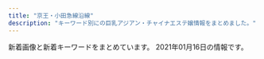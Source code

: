 ```yaml
---
title: "京王・小田急線沿線"
description: "キーワード別にの巨乳アジアン・チャイナエステ嬢情報をまとめました。"
---
```


新着画像と新着キーワードをまとめています。
2021年01月16日の情報です。

<DmmAffiliateIns />
<KeywordTable
  shops={
    [
    {
        "keywords": {
            "89": 2,
            "91": 1,
            "87": 1,
            "E": 1,
            "D": 2,
            "C": 1
        },
        "station": "\u767b\u6238\u99c5",
        "img_links": [
            "http://ainoumi.estheya.com/css/nav/nav-005.png",
            "http://ainoumi.estheya.com/css/tel.png",
            "http://ainoumi.estheya.com/css/staff/staff04.jpg",
            "http://ainoumi.estheya.com/css/top01.png",
            "http://ainoumi.estheya.com/css/nav/nav-001.png",
            "http://ainoumi.estheya.com/css/nav/nav-004.png",
            "http://ainoumi.estheya.com/css/nav/nav-002.png",
            "http://ainoumi.estheya.com/css/osusume03.jpg",
            "http://ainoumi.estheya.com/css/staff/staff02.jpg",
            "http://ainoumi.estheya.com/css/staff/staff01.jpg",
            "http://ainoumi.estheya.com/css/nav/nav-006.png",
            "http://ainoumi.estheya.com/css/staff/staff03.jpg",
            "http://ainoumi.estheya.com/css/nav/nav-003.png"
        ],
        "url": "http://ainoumi.estheya.com/",
        "name": "\u611b\u306e\u6d77"
    },
    {
        "url": "http://www.nadeshikotamacenter.com/",
        "station": "\u591a\u6469\u30bb\u30f3\u30bf\u30fc\u99c5\u6771\u53e3",
        "keywords": {
            "86": 1,
            "D": 1,
            "C": 15,
            "E": 1,
            "88": 1
        },
        "img_links": [
            "http://nadeshiko.a2.reraku.work/upload/sites/18/2018/03/2018032602032629-279x371.jpg",
            "http://nadeshiko.a2.reraku.work/upload/sites/18/2018/12/2018122604542878-279x371.jpg",
            "http://www.nadeshikotamacenter.com/images/top.jpg",
            "http://www.nadeshikotamacenter.com/images/s_news.jpg",
            "http://www.nadeshikotamacenter.com/images/s_staff.jpg",
            "http://nadeshiko.a2.reraku.work/upload/sites/18/2018/03/2018032602021548.jpg",
            "http://www.nadeshikotamacenter.com/images/mobile.jpg",
            "http://nadeshiko.a2.reraku.work/upload/sites/18/2018/08/2018082903415199.jpg",
            "http://nadeshiko.a2.reraku.work/upload/sites/18/2018/03/201803260200152-279x371.jpg",
            "http://nadeshiko.a2.reraku.work/upload/sites/18/2018/03/2018032602024887-279x371.jpg",
            "http://www.nadeshikotamacenter.com/images/190524.jpg",
            "http://nadeshiko.a2.reraku.work/upload/sites/18/2019/04/201904261003517-279x371.jpg",
            "http://www.nadeshikotamacenter.com/images/s_link.jpg"
        ],
        "name": "\u306a\u3067\u3057\u3053"
    },
    {
        "keywords": {
            "F": 4,
            "\u80f8": 1,
            "88": 8,
            "86": 8,
            "D": 12,
            "C": 8,
            "87": 4,
            "91": 4
        },
        "station": "\u5343\u6b73\u70cf\u5c71\u99c5\u5317\u53e3",
        "img_links": [
            "http://www.newstyle.esjp.info/images/index_sm.png",
            "http://www.newstyle.esjp.info/files/003-02.jpg",
            "http://www.newstyle.esjp.info/images/btn2.png",
            "http://www.newstyle.esjp.info/files/006.jpg",
            "http://www.newstyle.esjp.info/files/005.jpg",
            "http://www.newstyle.esjp.info/images/icon_staff.png",
            "http://www.newstyle.esjp.info/files/004-02.jpg",
            "http://www.newstyle.esjp.info/files/001.jpg",
            "http://www.newstyle.esjp.info/files/002.jpg",
            "http://www.newstyle.esjp.info/images/icon_tel.png",
            "http://www.newstyle.esjp.info/files/001-02.jpg",
            "http://www.newstyle.esjp.info/images/mainImg_sub.jpg",
            "http://www.newstyle.esjp.info/files/004.jpg",
            "http://www.newstyle.esjp.info/files/006-02.jpg",
            "http://www.newstyle.esjp.info/images/icon_top.png",
            "http://www.newstyle.esjp.info/files/005-02.jpg",
            "http://www.newstyle.esjp.info/images/icon_info.png",
            "http://www.newstyle.esjp.info/files/003.jpg",
            "http://www.newstyle.esjp.info/files/002-02.jpg"
        ],
        "name": "New\u30b9\u30bf\u30a4\u30eb\u30e1\u30f3\u30ba\u30a8\u30b9\u30c6",
        "url": "http://www.newstyle.esjp.info/"
    },
    {
        "station": "\u5e9c\u4e2d\u99c5\u5317\u53e3",
        "keywords": {},
        "url": "http://sweet-heart.work/",
        "name": "Sweet Heart",
        "img_links": [
            "http://sweet-heart.work/images/3.jpg",
            "http://sweet-heart.work/images/ta.jpg",
            "http://sweet-heart.work/images/b1.jpg",
            "http://sweet-heart.work/images/int1.jpg",
            "http://sweet-heart.work/i/img/pi.jpg",
            "http://sweet-heart.work/img/maria.jpg",
            "http://sweet-heart.work/images/tr.jpg",
            "http://sweet-heart.work/img/mimi.jpg",
            "http://sweet-heart.work/img/anna.jpg",
            "http://sweet-heart.work/images/rem.jpg",
            "http://sweet-heart.work/i/img/anna.jpg",
            "http://sweet-heart.work/images/interior_t.png",
            "http://sweet-heart.work/images/att.png",
            "http://sweet-heart.work/i/img/maria.jpg",
            "http://sweet-heart.work/images/1.jpg",
            "http://sweet-heart.work/images/news.jpg",
            "http://sweet-heart.work/i/img/mimi.jpg",
            "http://sweet-heart.work/images/b2.jpg",
            "http://sweet-heart.work/i/img/nana.jpg",
            "http://sweet-heart.work/images/int2.jpg",
            "http://sweet-heart.work/img/mimi1.jpg",
            "http://sweet-heart.work/images/mobile.jpg",
            "http://sweet-heart.work/img/pi1.jpg",
            "http://sweet-heart.work/img/anna1.jpg",
            "http://sweet-heart.work/img/nana1.jpg",
            "http://sweet-heart.work/images/4.jpg",
            "http://sweet-heart.work/images/sys.jpg",
            "http://sweet-heart.work/images/staff_t.png",
            "http://sweet-heart.work/img/maria1.jpg",
            "http://sweet-heart.work/images/5.jpg",
            "http://sweet-heart.work/img/pi.jpg",
            "http://sweet-heart.work/images/2.jpg",
            "http://sweet-heart.work/images/head.jpg",
            "http://sweet-heart.work/img/nana.jpg"
        ]
    },
    {
        "img_links": [
            "http://www.kousei-jyunen.com/images/top-1_01.jpg",
            "http://www.kousei-jyunen.com/images/top-munu-1_04.jpg",
            "http://www.kousei-jyunen.com/images/top-1_04.jpg",
            "http://www.kousei-jyunen.com/images/top-munu-1_01.jpg",
            "http://www.kousei-jyunen.com/images/sta.jpg",
            "http://www.kousei-jyunen.com/images/top-munu-2_01.jpg",
            "http://www.kousei-jyunen.com/images/top-1_05.jpg",
            "http://www.kousei-jyunen.com/images/top-munu-2_05.jpg",
            "http://www.kousei-jyunen.com/images/news.jpg",
            "http://www.kousei-jyunen.com/images/top-munu-1_05.jpg",
            "http://www.kousei-jyunen.com/images/top-munu-2_02.jpg",
            "http://www.kousei-jyunen.com/images/info.jpg",
            "http://www.kousei-jyunen.com/images/top-1_02.jpg",
            "http://www.kousei-jyunen.com/images/sys.jpg",
            "http://www.kousei-jyunen.com/images/top-munu-1_03.jpg",
            "http://www.kousei-jyunen.com/images/top-ib.jpg",
            "http://www.kousei-jyunen.com/images/top-1_03.jpg",
            "http://www.kousei-jyunen.com/images/staff.jpg",
            "http://www.kousei-jyunen.com/images/index_qr.jpg",
            "http://www.kousei-jyunen.com/images/top-munu-2_04.jpg",
            "http://www.kousei-jyunen.com/images/top-munu-2_03.jpg",
            "http://www.kousei-jyunen.com/images/top-munu-1_02.jpg",
            "http://www.kousei-jyunen.com/flash.jpg"
        ],
        "url": "http://www.kousei-jyunen.com/",
        "name": "\u6f64\u5712",
        "station": "\u6210\u57ce\u5b66\u5712\u524d\u99c5",
        "keywords": {}
    },
    {
        "img_links": [
            "http://massage-est.xyz/images/up_100_1_0.jpg",
            "http://massage-est.xyz/images/cg091.jpg",
            "http://massage-est.xyz/images/cg10.jpg",
            "http://massage-est.xyz/images/spacer300x450.png",
            "http://massage-est.xyz/images/cg011.jpg",
            "http://massage-est.xyz/images/cg08.jpg",
            "http://massage-est.xyz/images/sys.jpg",
            "http://massage-est.xyz/images/cg081.jpg",
            "http://massage-est.xyz/images/cg09.jpg",
            "http://massage-est.xyz/images/cg01.jpg",
            "http://massage-est.xyz/images/cg06.jpg",
            "http://massage-est.xyz/images/cg071.jpg",
            "http://massage-est.xyz/images/cg021.jpg",
            "http://massage-est.xyz/images/top.png",
            "http://massage-est.xyz/images/cg12.jpg",
            "http://massage-est.xyz/images/cg031.jpg",
            "http://massage-est.xyz/images/spacer900x360.png",
            "http://massage-est.xyz/images/top2.png",
            "http://massage-est.xyz/images/cg02.jpg",
            "http://massage-est.xyz/images/cg03.jpg",
            "http://massage-est.xyz/images/cg061.jpg",
            "http://massage-est.xyz/images/cg04.jpg",
            "http://massage-est.xyz/images/cg11.jpg",
            "http://massage-est.xyz/images/qr.jpg",
            "http://massage-est.xyz/images/cg07.jpg"
        ],
        "url": "http://massage-est.xyz/",
        "station": "\u5343\u6b73\u70cf\u5c71\u99c5\u5317\u53e3",
        "name": "\u6df1\u4e95\u6c37\u306e\u56fd",
        "keywords": {
            "E": 16,
            "86": 88,
            "D": 64,
            "C": 8
        }
    },
    {
        "name": "\u30d5\u30a1\u30f3\u30bf\u30b8\u30fc\u8776",
        "keywords": {
            "E": 3,
            "D": 6,
            "88": 3,
            "89": 6
        },
        "img_links": [
            "https://fantasy.estjp.info/static/picture/staff003.jpg",
            "https://fantasy.estjp.info/static/picture/staff002.jpg",
            "https://fantasy.estjp.info/static/picture/staff01.jpg"
        ],
        "station": "\u5411\u30f6\u4e18\u904a\u5712\u99c5",
        "url": "https://fantasy.estjp.info/"
    },
    {
        "name": "\u3042\u3084",
        "station": "\u5e9c\u4e2d\u99c5\u5317\u53e3",
        "img_links": [
            "http://barequite.xyz/style/images/t2.png",
            "http://barequite.xyz/style/images/sys.jpg",
            "http://barequite.xyz/style/images/nav2-sta.png",
            "http://barequite.xyz/style/images/s-bian.png",
            "http://barequite.xyz/uploads/200608/1-20060QK101292.jpg",
            "http://barequite.xyz/style/images/t4.jpg",
            "http://barequite.xyz/uploads/200608/1-20060QK1404Q.jpg",
            "http://barequite.xyz/style/images/t3.png",
            "http://barequite.xyz/style/images/nav-sys.jpg",
            "http://barequite.xyz/style/images/index-miru_18.jpg",
            "http://barequite.xyz/uploads/200608/1-20060QK211234.jpg",
            "http://barequite.xyz/uploads/190129/1-1Z129133H9E3.jpg",
            "http://barequite.xyz/style/images/index-miru_03.jpg",
            "http://barequite.xyz/style/images/zhuyi.jpg",
            "http://barequite.xyz/style/images/t6.jpg",
            "http://barequite.xyz/style/images/index-miru_06.jpg",
            "http://barequite.xyz/uploads/200924/1-2009241TF0K4.jpg"
        ],
        "url": "http://barequite.xyz/",
        "keywords": {}
    },
    {
        "keywords": {},
        "name": "\u624b\u3082\u307f",
        "station": "JR\u7a32\u7530\u5824\u99c5\u5357\u53e3",
        "img_links": [
            "http://noborito-es.xyz/images/zi_staff.png",
            "http://noborito-es.xyz/images/g3.jpg",
            "http://noborito-es.xyz/images/kana.jpg",
            "http://noborito-es.xyz/images/g4.jpg",
            "http://noborito-es.xyz/images/01.jpg",
            "http://noborito-es.xyz/images/g5.jpg",
            "http://noborito-es.xyz/images/g1.jpg",
            "http://noborito-es.xyz/images/04.jpg",
            "http://noborito-es.xyz/images/g6.jpg",
            "http://noborito-es.xyz/images/mobile.png",
            "http://noborito-es.xyz/images/info.png",
            "http://noborito-es.xyz/images/g0.jpg",
            "http://noborito-es.xyz/images/g7.jpg",
            "http://noborito-es.xyz/images/flash2.jpg",
            "http://noborito-es.xyz/images/up.png",
            "http://noborito-es.xyz/images/02.jpg",
            "http://noborito-es.xyz/images/g2.jpg",
            "http://noborito-es.xyz/images/down.png",
            "http://noborito-es.xyz/images/flash1.jpg"
        ],
        "url": "http://noborito-es.xyz/"
    },
    {
        "img_links": [
            "http://est70.jp/fwg/girl/07.png",
            "http://est70.jp/fwg/girl/g05.png",
            "http://est70.jp/fwg/images/bt5.png",
            "http://est70.jp/fwg/girl/05.png",
            "http://est70.jp/fwg/images/bt6.png",
            "http://est70.jp/fwg/images/bt4.png",
            "http://est70.jp/fwg/girl/g06.png",
            "http://est70.jp/fwg/images/bt3.png",
            "http://est70.jp/fwg/images/bt1.png",
            "http://est70.jp/fwg/images/footer.png",
            "http://est70.jp/fwg/images/facial-massage.png",
            "http://est70.jp/fwg/images/bt2.png",
            "http://est70.jp/fwg/girl/06.png",
            "http://est70.jp/fwg/girl/g07.png",
            "http://est70.jp/fwg/girl/01.png",
            "http://est70.jp/fwg/images/header.png",
            "http://est70.jp/fwg/images/head-bar.png"
        ],
        "url": "http://est70.jp/fwg/",
        "keywords": {},
        "name": "\u30d5\u30a7\u30a2\u30ea\u30fc\u30fb\u30a6\u30a4\u30f3\u30b0\u30b9",
        "station": "\u767b\u6238\u99c5\u751f\u7530\u7dd1\u5730\u51fa\u53e3"
    },
    {
        "station": "\u8056\u8e5f\u685c\u30f6\u4e18\u99c5\u6771\u53e3",
        "img_links": [
            "http://space.iyasi.me/images/staff18a.jpg",
            "http://space.iyasi.me/images/staff13a.jpg",
            "http://space.iyasi.me/images/staff_bj1.png",
            "http://space.iyasi.me/images/top1.jpg",
            "http://space.iyasi.me/images/top2.jpg",
            "http://space.iyasi.me/images/ser1.jpg",
            "http://space.iyasi.me/images/staff1a.jpg",
            "http://space.iyasi.me/images/staff16a.jpg",
            "http://space.iyasi.me/images/staff2.jpg",
            "http://space.iyasi.me/images/ser3.jpg",
            "http://space.iyasi.me/images/1.jpg",
            "http://space.iyasi.me/images/s_info.png",
            "http://space.iyasi.me/layer/images/top/top_02.jpg",
            "http://space.iyasi.me/layer/images/top.jpg",
            "http://space.iyasi.me/images/staff17a.jpg",
            "http://space.iyasi.me/images/info.png",
            "http://space.iyasi.me/images/staff6.jpg",
            "http://space.iyasi.me/images/ser4.jpg",
            "http://space.iyasi.me/images/wenzi-staff.png",
            "http://space.iyasi.me/layer/images/top/top_04.jpg",
            "http://space.iyasi.me/images/ser2.jpg",
            "http://space.iyasi.me/images/staff14a.jpg",
            "http://space.iyasi.me/layer/images/top/top_03.jpg",
            "http://space.iyasi.me/images/staff12a.jpg",
            "http://space.iyasi.me/layer/images/top/top_01.jpg",
            "http://space.iyasi.me/layer/images/top/top_06.jpg",
            "http://space.iyasi.me/images/staff6a.jpg",
            "http://space.iyasi.me/images/staff_bj4.png",
            "http://space.iyasi.me/images/s_service.png",
            "http://space.iyasi.me/layer/images/top/top_05.jpg",
            "http://space.iyasi.me/images/staff16b.jpg",
            "http://space.iyasi.me/images/staff7.jpg",
            "http://space.iyasi.me/images/staff1.jpg",
            "http://space.iyasi.me/layer/images/top/top_08.png",
            "http://space.iyasi.me/images/staff15a.jpg"
        ],
        "keywords": {
            "83": 3,
            "86": 2,
            "84": 15,
            "88": 6,
            "85": 3
        },
        "url": "http://space.iyasi.me/",
        "name": "\u7652\u3057\u7a7a\u9593"
    },
    {
        "station": "\u5343\u6b73\u70cf\u5c71\u99c5\u5357\u53e3",
        "img_links": [
            "http://sakura.iest.jp/images/ser3.jpg",
            "http://sakura.iest.jp/layer/images/top/top_01.jpg",
            "http://sakura.iest.jp/images/ser2.jpg",
            "http://sakura.iest.jp/images/ser4.jpg",
            "http://sakura.iest.jp/layer/images/top/top_08.png",
            "http://sakura.iest.jp/images/staff_02.jpg",
            "http://sakura.iest.jp/images/top1.jpg",
            "http://sakura.iest.jp/layer/images/top/top_03.jpg",
            "http://sakura.iest.jp/images/ser1.jpg",
            "http://sakura.iest.jp/images/staff_bj4.png",
            "http://sakura.iest.jp/layer/images/top/top_06.jpg",
            "http://sakura.iest.jp/images/staff_04.jpg",
            "http://sakura.iest.jp/images/info.png",
            "http://sakura.iest.jp/images/staff_01.jpg",
            "http://sakura.iest.jp/images/s_service.png",
            "http://sakura.iest.jp/images/s_info.png",
            "http://sakura.iest.jp/layer/images/top/top_02.jpg",
            "http://sakura.iest.jp/layer/images/top.jpg",
            "http://sakura.iest.jp/images/staff_03.jpg",
            "http://sakura.iest.jp/layer/images/top/top_04.jpg",
            "http://sakura.iest.jp/images/staff_06.jpg",
            "http://sakura.iest.jp/images/top2.jpg",
            "http://sakura.iest.jp/layer/images/top/top_05.jpg",
            "http://sakura.iest.jp/images/1.jpg",
            "http://sakura.iest.jp/images/staff_bj1.png",
            "http://sakura.iest.jp/images/wenzi-staff.png"
        ],
        "url": "http://sakura.iest.jp",
        "name": "\u685c -\u30b5\u30af\u30e9-",
        "keywords": {
            "83": 3,
            "84": 3,
            "85": 3,
            "86": 6
        }
    },
    {
        "name": "\u82b1\u306e\u9999",
        "img_links": [
            "http://relax-esthe.net/img/cg2.jpg",
            "http://relax-esthe.net/img/no.png",
            "http://relax-esthe.net/img/r2.jpg",
            "http://relax-esthe.net/img/mx.png",
            "http://relax-esthe.net/img/t5.jpg",
            "http://relax-esthe.net/img/cg10.jpg",
            "http://relax-esthe.net/img/t2.jpg",
            "http://relax-esthe.net/img/rb.png",
            "http://relax-esthe.net/img/r3.jpg",
            "http://relax-esthe.net/img/t4.jpg",
            "http://relax-esthe.net/img/cg4.jpg",
            "http://relax-esthe.net/img/cg1.jpg",
            "http://relax-esthe.net/img/top.png",
            "http://relax-esthe.net/img/t3.jpg",
            "http://relax-esthe.net/img/t1.jpg",
            "http://relax-esthe.net/img/cg3.jpg",
            "http://relax-esthe.net/img/cg7.jpg",
            "http://relax-esthe.net/img/r1.jpg"
        ],
        "keywords": {
            "87": 1,
            "88": 1,
            "86": 4
        },
        "url": "http://relax-esthe.net/",
        "station": "\u3064\u3064\u3058\u30f6\u4e18\u99c5\u5317\u53e3"
    },
    {
        "station": "\u5343\u6b73\u70cf\u5c71\u99c5\u5357\u53e3",
        "img_links": [
            "http://almond.ests.jp/images/s_news.jpg",
            "http://almond.ests.jp/images/mobile.jpg",
            "http://almond.ests.jp/images/s_acc.jpg",
            "http://almond.ests.jp/images/top.png",
            "http://almond.ests.jp/images/newicon.png",
            "http://almond.ests.jp/photos/sites/24/2020/11/2020113018465067.jpg",
            "http://almond.ests.jp/images/nstaff.jpg",
            "http://almond.ests.jp/images/nstaff1.jpg",
            "http://almond.ests.jp/images/pickicon.jpg",
            "http://almond.ests.jp/photos/sites/24/2020/12/2020121413001762.jpg",
            "http://almond.ests.jp/photos/sites/24/2020/11/2020113018465254.jpg",
            "http://almond.ests.jp/photos/sites/24/2021/01/2021011517191378.jpg",
            "http://almond.ests.jp/images/s_face.png",
            "http://almond.ests.jp/photos/sites/24/2020/11/2020113018465347.jpg",
            "http://almond.ests.jp/images/line1.jpg",
            "http://almond.ests.jp/images/acc1.jpg",
            "http://almond.ests.jp/photos/sites/24/2020/11/2020113018465490.jpg",
            "http://almond.ests.jp/images/line2.png",
            "http://almond.ests.jp/images/s_staff.png",
            "http://almond.ests.jp/images/line.jpg"
        ],
        "name": "Lovely",
        "keywords": {
            "85": 2,
            "C": 13,
            "86": 2,
            "87": 2,
            "D": 6
        },
        "url": "http://almond.ests.jp/"
    },
    {
        "station": "\u8abf\u5e03\u99c5\u6771\u53e3",
        "name": "COCORO",
        "keywords": {},
        "img_links": [
            "http://www.iyasi.work/images/ta.jpg",
            "http://www.iyasi.work/images/line.png",
            "http://www.iyasi.work/img/momo1.jpg",
            "http://www.iyasi.work/images/int2.png",
            "http://www.iyasi.work/images/ac2.png",
            "http://www.iyasi.work/images/1.jpg",
            "http://www.iyasi.work/images/3.jpg",
            "http://www.iyasi.work/images/tel2.png",
            "http://www.iyasi.work/img/miyuki1.jpg",
            "http://www.iyasi.work/images/interior_t.jpg",
            "http://www.iyasi.work/images/news.png",
            "http://www.iyasi.work/images/mobile.jpg",
            "http://www.iyasi.work/images/info.png",
            "http://www.iyasi.work/images/int1.png",
            "http://www.iyasi.work/images/staff_t.jpg",
            "http://www.iyasi.work/img/yuri1.jpg",
            "http://www.iyasi.work/images/tel1.png",
            "http://www.iyasi.work/images/tel.jpg",
            "http://www.iyasi.work/images/sys2.png",
            "http://www.iyasi.work/images/sys1.png",
            "http://www.iyasi.work/images/2.jpg",
            "http://www.iyasi.work/images/ac1.png"
        ],
        "url": "http://www.iyasi.work/"
    },
    {
        "url": "http://www.aiuntyuiop.xyz/",
        "img_links": [
            "http://www.aiuntyuiop.xyz/lfc/intro_top_time.png",
            "http://www.aiuntyuiop.xyz/uploads/201217/1-20121G635524O.jpg",
            "http://www.aiuntyuiop.xyz/uploads/201217/1-20121G63514140.jpg",
            "http://www.aiuntyuiop.xyz/uploads/201217/1-20121G6345L51.jpg",
            "http://www.aiuntyuiop.xyz/uploads/201217/1-20121G6363K37.jpg",
            "http://www.aiuntyuiop.xyz/webstyle/line6.png",
            "http://www.aiuntyuiop.xyz/webstyle/line1.png",
            "http://www.aiuntyuiop.xyz/webstyle/line5.png",
            "http://www.aiuntyuiop.xyz/webstyle/mobile_01.png",
            "http://www.aiuntyuiop.xyz/webstyle/line3.png",
            "http://www.aiuntyuiop.xyz/webstyle/line2.png",
            "http://www.aiuntyuiop.xyz/webstyle/sign(2).png",
            "http://www.aiuntyuiop.xyz/webstyle/mobile_02.png",
            "http://www.aiuntyuiop.xyz/webstyle/sign(1).png",
            "http://www.aiuntyuiop.xyz/uploads/201217/1-20121G6424bW.png",
            "http://www.aiuntyuiop.xyz/uploads/201217/1-20121G63612P1.jpg",
            "http://www.aiuntyuiop.xyz/webstyle/call(1).jpg",
            "http://www.aiuntyuiop.xyz/webstyle/call.jpg",
            "http://www.aiuntyuiop.xyz/uploads/201111/1-20111112534M48.jpg",
            "http://www.aiuntyuiop.xyz/webstyle/notice.png",
            "http://www.aiuntyuiop.xyz/webstyle/line4.png",
            "http://www.aiuntyuiop.xyz/uploads/201217/1-20121G62F6118.jpg",
            "http://www.aiuntyuiop.xyz/uploads/201217/1-20121G6342T29.jpg",
            "http://www.aiuntyuiop.xyz/webstyle/sign.png",
            "http://www.aiuntyuiop.xyz/lfc/intro_top_tel.png"
        ],
        "station": "\u767b\u6238\u99c5\u751f\u7530\u7dd1\u5730\u53e3",
        "name": "\u30aa\u30f3\u30ea\u30fc\u30e6\u30fc",
        "keywords": {
            "\u4e73": 9
        }
    },
    {
        "name": "Crescent -\u30af\u30ec\u30c3\u30bb\u30f3\u30c8-",
        "url": "http://www.dhdwdjw.xyz/",
        "keywords": {
            "\u80f8": 1,
            "85": 4,
            "86": 5,
            "C": 6,
            "E": 4,
            "D": 1,
            "F": 1
        },
        "station": "\u7b39\u585a\u99c5\u5317\u53e3",
        "img_links": [
            "http://www.dhdwdjw.xyz/templets/xiangmu/picture/gotanda_5.jpg",
            "http://www.dhdwdjw.xyz/uploads/200926/1-20092613035CA.jpg",
            "http://www.dhdwdjw.xyz/uploads/201019/1-201019125G2324.jpg",
            "http://www.dhdwdjw.xyz/images/R_000.jpg",
            "http://www.dhdwdjw.xyz/uploads/allimg/180716/1-1PG6102301955.jpg",
            "http://www.dhdwdjw.xyz/templets/xiangmu/picture/foter_line_14.png",
            "http://www.dhdwdjw.xyz/templets/xiangmu/picture/index_contact.png",
            "http://www.dhdwdjw.xyz/uploads/201117/1-20111G32J1140.jpg",
            "http://www.dhdwdjw.xyz/templets/xiangmu/picture/tel.png",
            "http://www.dhdwdjw.xyz/uploads/201028/1-20102Q51209202.jpg",
            "http://www.dhdwdjw.xyz/uploads/201117/1-20111G35643457.jpg",
            "http://www.dhdwdjw.xyz/templets/xiangmu/picture/sh_line_5.png",
            "http://www.dhdwdjw.xyz/uploads/201117/1-20111G34243Z7.jpg",
            "http://www.dhdwdjw.xyz/uploads/200627/1-20062G30950393.jpg",
            "http://www.dhdwdjw.xyz/templets/xiangmu/picture/sh_bou_5.png",
            "http://www.dhdwdjw.xyz/uploads/201117/1-20111GAG6454.jpg",
            "http://www.dhdwdjw.xyz/uploads/201212/1-201212124P5H5.jpg",
            "http://www.dhdwdjw.xyz/templets/xiangmu/picture/index_therapist.png",
            "http://www.dhdwdjw.xyz/templets/xiangmu/picture/top.png",
            "http://www.dhdwdjw.xyz/templets/xiangmu/picture/rookie_sh.png",
            "http://www.dhdwdjw.xyz/uploads/180424/1-1P424151P32I.png",
            "http://www.dhdwdjw.xyz/uploads/200627/1-20062G30SJ64.jpg",
            "http://www.dhdwdjw.xyz/uploads/200627/1-20062G30U2518.jpg",
            "http://www.dhdwdjw.xyz/templets/xiangmu/picture/foter_line.png",
            "http://www.dhdwdjw.xyz/templets/xiangmu/picture1/index_saloninfo.png",
            "http://www.dhdwdjw.xyz/templets/xiangmu/picture/ac_info_5.png",
            "http://www.dhdwdjw.xyz/templets/xiangmu/picture/webentry.png",
            "http://www.dhdwdjw.xyz/templets/xiangmu/picture/main_photo.jpg",
            "http://www.dhdwdjw.xyz/uploads/200627/1-20062G30935R3.jpg",
            "http://www.dhdwdjw.xyz/templets/xiangmu/picture/re_lines.png"
        ]
    },
    {
        "img_links": [
            "http://esthe-massage.blue/images/link.png",
            "http://esthe-massage.blue/images/friend.png",
            "http://esthe-massage.blue/images/esthe2.jpg",
            "http://esthe-massage.blue/images/cg03.jpg",
            "http://esthe-massage.blue/images/gallery.png",
            "http://esthe-massage.blue/images/blog_002.png",
            "http://esthe-massage.blue/images/cg01.jpg",
            "http://esthe-massage.blue/images/staff.png",
            "http://esthe-massage.blue/images/main1.jpg",
            "http://esthe-massage.blue/images/home.png",
            "http://esthe-massage.blue/images/main-sp.jpg",
            "http://esthe-massage.blue/images/esthe1.jpg",
            "http://esthe-massage.blue/images/info.png",
            "http://esthe-massage.blue/images/clear.png",
            "http://esthe-massage.blue/images/header3.png",
            "http://esthe-massage.blue/images/acc.jpg",
            "http://esthe-massage.blue/images/cg04.jpg",
            "http://esthe-massage.blue/images/esthe3.jpg",
            "http://esthe-massage.blue/images/home_002.png",
            "http://esthe-massage.blue/images/cg05.jpg"
        ],
        "name": "A\u30b7\u30fc\u30ba",
        "url": "http://esthe-massage.blue/",
        "station": "\u8abf\u5e03\u99c5\u6771\u53e3",
        "keywords": {
            "86": 20
        }
    },
    {
        "url": "http://inadazutsumi.work/",
        "name": "\u30c1\u30e3\u30fc\u30df\u30f3\u30b0",
        "station": "JR\u7a32\u7530\u5824\u99c5",
        "img_links": [
            "http://inadazutsumi.work/images/tel.jpg",
            "http://inadazutsumi.work/images/g5.jpg",
            "http://inadazutsumi.work/images/zi_staff.png",
            "http://inadazutsumi.work/images/g1.jpg",
            "http://inadazutsumi.work/images/mobile.jpg",
            "http://inadazutsumi.work/images/g0.jpg",
            "http://inadazutsumi.work/images/g3.jpg",
            "http://inadazutsumi.work/images/g4.jpg",
            "http://inadazutsumi.work/images/g2.jpg",
            "http://inadazutsumi.work/images/top.jpg"
        ],
        "keywords": {}
    },
    {
        "keywords": {
            "85": 3,
            "86": 4
        },
        "url": "http://relax-massage.red/",
        "station": "\u7b39\u585a\u99c5\u5317\u53e3",
        "name": "Tiary Spa \uff5e\u30c6\u30a3\u30a2\u30ea\u30fc\u30b9\u30d1\uff5e",
        "img_links": [
            "http://relax-massage.red/img/linkt.jpg",
            "http://relax-massage.red/img/no.png",
            "http://relax-massage.red/img/cg01.jpg",
            "http://relax-massage.red/img/girlst.jpg",
            "http://relax-massage.red/img/l.jpg",
            "http://relax-massage.red/img/cg02.jpg",
            "http://relax-massage.red/img/cg05.jpg",
            "http://relax-massage.red/img/top.jpg",
            "http://relax-massage.red/img/f.jpg",
            "http://relax-massage.red/img/cg03.jpg"
        ]
    },
    {
        "station": "\u5e9c\u4e2d\u99c5\u5317\u53e3",
        "keywords": {},
        "url": "http://www.fuwa.work/",
        "name": "Olive \uff5e\u30aa\u30ea\u30fc\u30d6\uff5e",
        "img_links": [
            "http://www.fuwa.work/images/rec.jpg",
            "http://www.fuwa.work/staff/nana.jpg",
            "http://www.fuwa.work/images/sys3.jpg",
            "http://www.fuwa.work/images/sys1.jpg",
            "http://www.fuwa.work/img/mimi1.jpg",
            "http://www.fuwa.work/staff/mimi.jpg",
            "http://www.fuwa.work/images/sys4.png",
            "http://www.fuwa.work/images/interior_t.png",
            "http://www.fuwa.work/images/line.png",
            "http://www.fuwa.work/img/anata1.jpg",
            "http://www.fuwa.work/img/nana2.jpg",
            "http://www.fuwa.work/img/moe1.jpg",
            "http://www.fuwa.work/images/staff_t.png",
            "http://www.fuwa.work/img/moe2.jpg",
            "http://www.fuwa.work/images/mobile.jpg",
            "http://www.fuwa.work/images/info.png",
            "http://www.fuwa.work/images/head.jpg",
            "http://www.fuwa.work/images/sys2.jpg",
            "http://www.fuwa.work/images/int1.png",
            "http://www.fuwa.work/images/int2.png",
            "http://www.fuwa.work/staff/anata.jpg",
            "http://www.fuwa.work/images/news.jpg",
            "http://www.fuwa.work/img/nana1.jpg",
            "http://www.fuwa.work/staff/moe.jpg"
        ]
    },
    {
        "keywords": {},
        "station": "\u767b\u6238\u99c5\u591a\u6469\u5ddd\u53e3",
        "name": "\u7652",
        "img_links": [
            "http://www.gokuyu.work/images/sys.jpg",
            "http://www.gokuyu.work/images/concept.jpg",
            "http://www.gokuyu.work/sp/img/ayu1.jpg",
            "http://www.gokuyu.work/images/head.jpg",
            "http://www.gokuyu.work/staff/ayu.jpg",
            "http://www.gokuyu.work/images/newsb.png",
            "http://www.gokuyu.work/sp/images/ac1.jpg",
            "http://www.gokuyu.work/sp/images/rec.jpg",
            "http://www.gokuyu.work/sp/images/int1.jpg",
            "http://www.gokuyu.work/sp/images/tel.jpg",
            "http://www.gokuyu.work/images/int1.jpg",
            "http://www.gokuyu.work/staff/yuna.jpg",
            "http://www.gokuyu.work/sp/images/staff_t.jpg",
            "http://www.gokuyu.work/img/rina1.jpg",
            "http://www.gokuyu.work/images/news_t.jpg",
            "http://www.gokuyu.work/sp/images/interior_t.jpg",
            "http://www.gokuyu.work/sp/images/sys.jpg",
            "http://www.gokuyu.work/sp/images/int2.jpg",
            "http://www.gokuyu.work/sp/staff/yuna.jpg",
            "http://www.gokuyu.work/img/ayu1.jpg",
            "http://www.gokuyu.work/sp/menu/staff.jpg",
            "http://www.gokuyu.work/sp/staff/rina.jpg",
            "http://www.gokuyu.work/images/tg_t.jpg",
            "http://www.gokuyu.work/staff/rina.jpg",
            "http://www.gokuyu.work/sp/images/ta.jpg",
            "http://www.gokuyu.work/sp/img/yuna1.jpg",
            "http://www.gokuyu.work/sp/img/moe1.jpg",
            "http://www.gokuyu.work/sp/images/news.jpg",
            "http://www.gokuyu.work/img/moe1.jpg",
            "http://www.gokuyu.work/images/b2.jpg",
            "http://www.gokuyu.work/sp/images/newsb.png",
            "http://www.gokuyu.work/images/rec.jpg",
            "http://www.gokuyu.work/images/int2.jpg",
            "http://www.gokuyu.work/sp/images/topgirl.jpg",
            "http://www.gokuyu.work/staff/moe.jpg",
            "http://www.gokuyu.work/images/staff_t.jpg",
            "http://www.gokuyu.work/images/interior_t.jpg",
            "http://www.gokuyu.work/images/tr.jpg",
            "http://www.gokuyu.work/sp/images/head.jpg",
            "http://www.gokuyu.work/images/ta.jpg",
            "http://www.gokuyu.work/sp/menu/top.jpg",
            "http://www.gokuyu.work/images/sm.jpg",
            "http://www.gokuyu.work/sp/img/rina1.jpg",
            "http://www.gokuyu.work/sp/staff/ayu.jpg",
            "http://www.gokuyu.work/img/yuna1.jpg",
            "http://www.gokuyu.work/sp/staff/moe.jpg",
            "http://www.gokuyu.work/images/b1.jpg",
            "http://www.gokuyu.work/sp/images/footer.jpg"
        ],
        "url": "http://www.gokuyu.work/"
    },
    {
        "url": "https://aroma-opa.jpn.cm/",
        "station": "\u5e9c\u4e2d\u99c5\u5357\u53e3",
        "img_links": [
            "https://assets.jp-navi.info/images/images/nophoto.jpg",
            "https://aroma-opa.jpn.cm/themes/aroma/template/assets/images/btn_side03.png",
            "https://file.jp-navi.info/17/8180/202101/21010215552j518.jpeg",
            "https://file.jp-navi.info/17/8186/202010/201029111622W16.png",
            "https://file.jp-navi.info/17/8186/202010/20102Q9125b023.png",
            "https://aroma-opa.jpn.cm/photos/17/8180/202101/2021011112101316.jpg",
            "https://aroma-opa.jpn.cm/themes/aroma/template/assets/images/btn_side04.png",
            "https://aroma-opa.jpn.cm/photos/17/8180/202101/21010q05t210c.jpeg",
            "https://aroma-opa.jpn.cm/themes/aroma/template/assets/images/btn_side02.png",
            "https://file.jp-navi.info/17/8186/202010/2010291203439193.png",
            "https://aroma-opa.jpn.cm/themes/aroma/template/assets/images/btn_side05.png",
            "https://aroma-opa.jpn.cm/photos/17/8180/202101/202101111210136.jpg",
            "https://aroma-opa.jpn.cm/themes/aroma/template/assets/images/btn_side01.png",
            "https://file.jp-navi.info/17/8186/202010/2010291116292Q1.png",
            "https://aroma-opa.jpn.cm/themes/aroma/template/assets/images/tit_link.png",
            "https://aroma-opa.jpn.cm/themes/aroma/template/assets/images/card02.jpg",
            "https://aroma-opa.jpn.cm/photos/17/8180/202101/2101091z1021k9.jpeg",
            "https://aroma-opa.jpn.cm/themes/aroma/template/assets/images/card01.jpg",
            "https://aroma-opa.jpn.cm/photos/17/8180/202101/2101091z12n207.jpeg",
            "https://aroma-opa.jpn.cm/photos/17/8180/202101/2021011112101362.jpg",
            "https://aroma-opa.jpn.cm/themes/aroma/template/assets/images/tit_sch.png",
            "https://aroma-opa.jpn.cm/themes/aroma/template/assets/images/btn_side07.png",
            "https://aroma-opa.jpn.cm/themes/aroma/template/assets/images/tit_news.png",
            "https://aroma-opa.jpn.cm/photos/17/8180/202101/21010q05r3cy.jpeg",
            "https://aroma-opa.jpn.cm/themes/aroma/template/assets/images/btn_side06.png",
            "https://file.jp-navi.info/17/8180/202012/2012241539323j7.jpeg",
            "https://aroma-opa.jpn.cm/photos/17/8180/202101/21010q05s42106.jpeg",
            "https://assets.jp-navi.info/images/images/es-thumbnail.png",
            "https://aroma-opa.jpn.cm/photos/17/8180/202101/2101091116143a9.jpeg",
            "https://aroma-opa.jpn.cm/themes/aroma/template/assets/images/tit_staff.png"
        ],
        "name": "Aroma Opa",
        "keywords": {}
    },
    {
        "name": "\u30e9\u30d6\u30cf\u30fc\u30c8",
        "keywords": {},
        "station": "JR\u7a32\u7530\u5824\u99c5",
        "img_links": [
            "http://pre-cious.work/sp/images/int1.jpg",
            "http://pre-cious.work/sp/images/b3.jpg",
            "http://pre-cious.work/sp/images/b2.jpg",
            "http://pre-cious.work/img/mika1.jpg",
            "http://pre-cious.work/sp/img/mimi1.jpg",
            "http://pre-cious.work/sp/images/3.jpg",
            "http://pre-cious.work/images/4.jpg",
            "http://pre-cious.work/images/head.jpg",
            "http://pre-cious.work/img/ringo1.jpg",
            "http://pre-cious.work/images/5.jpg",
            "http://pre-cious.work/sp/images/6.jpg",
            "http://pre-cious.work/images/interior_t.jpg",
            "http://pre-cious.work/sp/staff/mika.jpg",
            "http://pre-cious.work/images/rec1.png",
            "http://pre-cious.work/sp/img/mika1.jpg",
            "http://pre-cious.work/sp/staff/ringo.jpg",
            "http://pre-cious.work/sp/staff/mimi.jpg",
            "http://pre-cious.work/sp/images/interior_t.jpg",
            "http://pre-cious.work/sp/images/tel.jpg",
            "http://pre-cious.work/sp/staff/yaya.jpg",
            "http://pre-cious.work/images/int1.png",
            "http://pre-cious.work/sp/staff/yuyu.jpg",
            "http://pre-cious.work/sp/images/staff_t.jpg",
            "http://pre-cious.work/sp/img/ringo1.jpg",
            "http://pre-cious.work/sp/menu/top.jpg",
            "http://pre-cious.work/sp/img/momo1.jpg",
            "http://pre-cious.work/images/b1.jpg",
            "http://pre-cious.work/sp/images/head.jpg",
            "http://pre-cious.work/sp/images/news.jpg",
            "http://pre-cious.work/sp/images/5.jpg",
            "http://pre-cious.work/images/news.jpg",
            "http://pre-cious.work/sp/images/2.jpg",
            "http://pre-cious.work/img/mimi1.jpg",
            "http://pre-cious.work/sp/images/4.jpg",
            "http://pre-cious.work/sp/images/sys.png",
            "http://pre-cious.work/images/3.jpg",
            "http://pre-cious.work/sp/images/newsb.png",
            "http://pre-cious.work/images/1.jpg",
            "http://pre-cious.work/images/2.jpg",
            "http://pre-cious.work/sp/img/yaya1.jpg",
            "http://pre-cious.work/images/ta.jpg",
            "http://pre-cious.work/images/6.jpg",
            "http://pre-cious.work/images/tr.jpg",
            "http://pre-cious.work/images/sm.jpg",
            "http://pre-cious.work/sp/images/1.jpg",
            "http://pre-cious.work/sp/menu/staff.jpg",
            "http://pre-cious.work/img/momo1.jpg",
            "http://pre-cious.work/sp/staff/momo.jpg",
            "http://pre-cious.work/sp/images/b1.jpg",
            "http://pre-cious.work/images/int2.png",
            "http://pre-cious.work/sp/images/int2.png",
            "http://pre-cious.work/img/yuyu1.jpg",
            "http://pre-cious.work/sp/images/rec2.png",
            "http://pre-cious.work/img/yaya1.jpg",
            "http://pre-cious.work/images/b2.jpg",
            "http://pre-cious.work/images/staff_t.jpg",
            "http://pre-cious.work/images/sys.png",
            "http://pre-cious.work/images/rec2.png",
            "http://pre-cious.work/sp/images/footer.png",
            "http://pre-cious.work/sp/img/yuyu1.jpg",
            "http://pre-cious.work/images/b3.jpg",
            "http://pre-cious.work/sp/images/rec1.png"
        ],
        "url": "http://pre-cious.work/"
    },
    {
        "station": "\u5343\u6b73\u70cf\u5c71\u99c5\u5317\u53e3",
        "img_links": [
            "http://kara.relaxnabi.com/css/nav/nav-002.jpg",
            "http://kara.relaxnabi.com/css/m-head01.jpg",
            "http://kara.relaxnabi.com/css/c04.jpg",
            "http://kara.relaxnabi.com/css/nav/nav-003.jpg",
            "http://kara.relaxnabi.com/css/m-top006.jpg",
            "http://kara.relaxnabi.com/css/staff/staff03.jpg",
            "http://kara.relaxnabi.com/css/nav/nav-001.jpg",
            "http://kara.relaxnabi.com/css/nav/nav-005.jpg",
            "http://kara.relaxnabi.com/css/staff/staff02.jpg",
            "http://kara.relaxnabi.com/css/m-top02.jpg",
            "http://kara.relaxnabi.com/css/staff/staff04.jpg",
            "http://kara.relaxnabi.com/css/m-top03.jpg",
            "http://kara.relaxnabi.com/css/staff/staff01.jpg",
            "http://kara.relaxnabi.com/css/nav/nav-006.jpg",
            "http://kara.relaxnabi.com/css/nav/nav-004.jpg"
        ],
        "keywords": {
            "89": 4,
            "D": 4
        },
        "name": "KARA",
        "url": "http://kara.relaxnabi.com/"
    },
    {
        "url": "http://cinderella-princess.net",
        "img_links": [
            "http://cinderella-princess.net/images/s_staff.jpg",
            "http://cinderella-princess.net/images/s_chedule.jpg",
            "http://cinderella-princess.net/images/room1.jpg",
            "http://cinderella-princess.net/images/room2.jpg",
            "http://cinderella-princess.net/links/esthe-summit.jpg",
            "http://cinderella-princess.net/images/staff0.jpg",
            "http://cinderella-princess.net/images/movie.jpg",
            "http://cinderella-princess.net/images/room4.jpg",
            "http://cinderella-princess.net/images/nei_bj2.jpg",
            "http://cinderella-princess.net/images/girl-z1.jpg",
            "http://cinderella-princess.net/images/staff2.jpg",
            "http://cinderella-princess.net/images/tel.jpg",
            "http://cinderella-princess.net/images/staff3.jpg",
            "http://cinderella-princess.net/images/staff1.jpg",
            "http://cinderella-princess.net/images/mobile.jpg",
            "http://cinderella-princess.net/images/girl-z2.jpg",
            "http://cinderella-princess.net/images/staff4.jpg",
            "http://cinderella-princess.net/images/s_link.jpg",
            "http://cinderella-princess.net/images/room3.jpg",
            "http://cinderella-princess.net/images/s_news.jpg"
        ],
        "keywords": {
            "86": 10,
            "C": 23
        },
        "station": "\u767e\u5408\u30f6\u4e18\u99c5\u5317\u53e3",
        "name": "\u30ea\u30e9\u30af\u30bc\u30fc\u30b7\u30e7\u30f3\u6075"
    },
    {
        "img_links": [
            "http://shizuka2015.net/images/staff/yuri.jpg",
            "http://shizuka2015.net/images/sys-n.jpg",
            "http://shizuka2015.net/images/shop/1.jpg",
            "http://shizuka2015.net/images/nav/hanga-acc.jpg",
            "http://shizuka2015.net/images/shop/4.jpg",
            "http://shizuka2015.net/images/lm-c-bgdow.png",
            "http://shizuka2015.net/images/shop/6.jpg",
            "http://shizuka2015.net/images/w-top.jpg",
            "http://shizuka2015.net/images/aki.jpg",
            "http://shizuka2015.net/images/moe.jpg",
            "http://shizuka2015.net/images/yuka.jpg",
            "http://shizuka2015.net/images/lm-c-bgdb2.png",
            "http://shizuka2015.net/images/sakura.jpg",
            "http://shizuka2015.net/images/staff/hikari.jpg",
            "http://shizuka2015.net/images/nav/hanga-sta.jpg",
            "http://shizuka2015.net/images/nav/hanga-job.jpg",
            "http://shizuka2015.net/images/nav/hanga-sys.jpg",
            "http://shizuka2015.net/images/shop/5.jpg"
        ],
        "name": "\u9759\u9999",
        "url": "http://shizuka2015.net/",
        "keywords": {
            "C": 7
        },
        "station": "\u4e0b\u5317\u6ca2\u99c5\u5357\u53e3"
    },
    {
        "station": "\u5e9c\u4e2d\u99c5\u5357\u53e3",
        "name": "\u82b1\u6c34\u6728",
        "keywords": {
            "83": 7,
            "C": 27,
            "86": 21,
            "D": 21
        },
        "url": "http://hanamizuki.tyo.cm/",
        "img_links": [
            "http://hanamizuki.tyo.cm/link/walker88.jpg",
            "http://hanamizuki.tyo.cm/link/esthelove88-31.jpg",
            "http://hanamizuki.tyo.cm/images/nbj1.png",
            "http://hanamizuki.tyo.cm/photos/sites/32/2020/01/2020013110290975.jpg",
            "http://hanamizuki.tyo.cm/photos/sites/32/2018/11/2018110115410796.jpg",
            "http://menlog.net/link/menlog8831.jpg",
            "http://hanamizuki.tyo.cm/images/news_bj3.png",
            "http://hanamizuki.tyo.cm/link/88x31b.jpg",
            "http://hanamizuki.tyo.cm/images/s_link.png",
            "http://hanamizuki.tyo.cm/i/images/room2.jpg",
            "http://hanamizuki.tyo.cm/images/room1.jpg",
            "http://hanamizuki.tyo.cm/images/bj3.jpg",
            "http://hanamizuki.tyo.cm/images/room3.jpg",
            "http://hanamizuki.tyo.cm/images/top.jpg",
            "http://hanamizuki.tyo.cm/link/e0016.jpg",
            "http://hanamizuki.tyo.cm/link/8831.jpg",
            "http://hanamizuki.tyo.cm/photos/sites/32/2016/08/staff15.jpg",
            "http://hanamizuki.tyo.cm/images/room4.jpg",
            "http://hanamizuki.tyo.cm/photos/sites/32/2016/08/staff4a.jpg",
            "http://hanamizuki.tyo.cm/images/s_news.png",
            "http://hanamizuki.tyo.cm/link/massage-de_88_31.jpg",
            "http://hanamizuki.tyo.cm/images/room2.jpg",
            "http://hanamizuki.tyo.cm/i/images/room1.jpg",
            "http://hanamizuki.tyo.cm/i/images/room3.jpg",
            "http://hanamizuki.tyo.cm/images/mobile.jpg",
            "http://hanamizuki.tyo.cm/photos/sites/32/2019/02/201902151914399.jpg",
            "http://hanamizuki.tyo.cm/photos/sites/32/2017/12/2017121407030461.jpg",
            "http://hanamizuki.tyo.cm/images/s_staff.png"
        ]
    },
    {
        "url": "http://www.mojitojd.xyz/",
        "name": "\u685c",
        "station": "\u8abf\u5e03\u99c5\u6771\u53e3",
        "img_links": [
            "http://www.mojitojd.xyz/uploads/allimg/200930/1-200930094039.jpg",
            "http://www.mojitojd.xyz/uploads/201229/1-2012291649129B.jpg",
            "http://www.mojitojd.xyz/style/icon_new.png",
            "http://www.mojitojd.xyz/style/bottom_therapist.jpg",
            "http://www.mojitojd.xyz/uploads/201226/1-201226112001463.jpg",
            "http://www.mojitojd.xyz/style/icon_ranking_01.png",
            "http://www.mojitojd.xyz/style/trigger.jpg",
            "http://www.mojitojd.xyz/style/sw_tel.png",
            "http://www.mojitojd.xyz/uploads/allimg/200930/1-200930094123.jpg",
            "http://www.mojitojd.xyz/uploads/201226/1-201226112111454.jpg",
            "http://www.mojitojd.xyz/uploads/201226/1-201226111010B0.jpg",
            "http://www.mojitojd.xyz/uploads/201226/1-2012261A316447.jpg",
            "http://www.mojitojd.xyz/uploads/201226/1-20122611191Q05.jpg",
            "http://www.mojitojd.xyz/uploads/201226/1-2012261120423N.jpg",
            "http://www.mojitojd.xyz/uploads/201226/1-201226111JU10.jpg",
            "http://www.mojitojd.xyz/style/head_interior.jpg",
            "http://www.mojitojd.xyz/uploads/allimg/201229/1-2012291A143.jpg",
            "http://www.mojitojd.xyz/style/mainvisual_02_s.jpg",
            "http://www.mojitojd.xyz/style/head_therapist.jpg",
            "http://www.mojitojd.xyz/style/mainvisual_01_s.jpg",
            "http://www.mojitojd.xyz/style/mainvisual_02.jpg",
            "http://www.mojitojd.xyz/uploads/allimg/200930/1-200930094059.jpg",
            "http://www.mojitojd.xyz/uploads/201226/1-201226111Q3228.jpg",
            "http://www.mojitojd.xyz/style/sw_home.png",
            "http://www.mojitojd.xyz/uploads/201226/1-201226111H3126.jpg",
            "http://www.mojitojd.xyz/style/mainvisual_01.jpg"
        ],
        "keywords": {
            "86": 12,
            "90": 6,
            "84": 8,
            "D": 24,
            "C": 8
        }
    },
    {
        "station": "\u660e\u5927\u524d\u99c5\u4e2d\u592e\u53e3",
        "url": "http://kokochi.iest.info/",
        "keywords": {
            "82": 12,
            "E": 24,
            "F": 24,
            "87": 12,
            "90": 12,
            "C": 72,
            "86": 36,
            "83": 12,
            "85": 48
        },
        "img_links": [
            "http://kokochi.iest.info/photos/sites/72/2021/01/2021010321533880-e1609730226107.jpeg",
            "http://kokochi.iest.info/photos/sites/72/2021/01/2021010321533880.jpeg",
            "http://kokochi.iest.info/photos/sites/72/2021/01/2021010321581378.jpeg",
            "http://kokochi.iest.info/images/mobile.jpg",
            "http://kokochi.iest.info/photos/sites/72/2021/01/2021010321581378-e1609730201594.jpeg",
            "http://kokochi.iest.info/photos/sites/72/2020/11/2020112711440274.jpg",
            "http://kokochi.iest.info/images/room3.jpg",
            "http://kokochi.iest.info/photos/sites/72/2020/06/2020060816282349.jpg",
            "http://kokochi.iest.info/images/room4.jpg",
            "http://kokochi.iest.info/images/ac2.jpg",
            "http://kokochi.iest.info/photos/sites/72/2020/06/2020060816282241.jpg",
            "http://kokochi.iest.info/images/staff_bj2.png",
            "http://kokochi.iest.info/photos/sites/72/2020/06/2020060816544392.jpg",
            "http://kokochi.iest.info/photos/sites/72/2021/01/2021011517420968.jpg",
            "http://kokochi.iest.info/photos/sites/72/2020/06/2020060816544311.jpg",
            "http://kokochi.iest.info/photos/sites/72/2020/06/2020060816282379.jpg",
            "http://kokochi.iest.info/photos/sites/72/2021/01/2021010321525992.jpeg",
            "http://kokochi.iest.info/images/ac1.jpg",
            "http://kokochi.iest.info/photos/sites/72/2020/06/2020060816282410.jpg",
            "http://kokochi.iest.info/photos/sites/72/2020/06/2020060816282192.jpg",
            "http://kokochi.iest.info/images/news_bj3.jpg",
            "http://kokochi.iest.info/images/n_bj.jpg",
            "http://kokochi.iest.info/photos/sites/72/2021/01/2021010321541982.jpeg",
            "http://kokochi.iest.info/images/top.jpg",
            "http://kokochi.iest.info/photos/sites/72/2020/06/2020060816282543.jpg",
            "http://kokochi.iest.info/photos/sites/72/2021/01/2021010321550485.jpeg",
            "http://kokochi.iest.info/images/s_staff.png",
            "http://kokochi.iest.info/images/staff_bj4.png",
            "http://kokochi.iest.info/images/room1.jpg",
            "http://kokochi.iest.info/images/room2.jpg",
            "http://kokochi.iest.info/photos/sites/72/2021/01/2021010321541982-e1609730218183.jpeg",
            "http://kokochi.iest.info/images/s_news.jpg",
            "http://kokochi.iest.info/images/bian.png",
            "http://kokochi.iest.info/photos/sites/72/2021/01/2021011420391434.jpeg"
        ],
        "name": "kokoro\u306e\u611b"
    },
    {
        "img_links": [
            "http://xn--vckg5a9gugx77pgi4bmma.xyz/image/img3.jpg",
            "http://xn--vckg5a9gugx77pgi4bmma.xyz/image/img2.jpg",
            "http://xn--vckg5a9gugx77pgi4bmma.xyz/image/img4.jpg",
            "http://xn--vckg5a9gugx77pgi4bmma.xyz/image/girl8.jpg",
            "http://xn--vckg5a9gugx77pgi4bmma.xyz/image/navihiden.png",
            "http://xn--vckg5a9gugx77pgi4bmma.xyz/image/girl3.jpg",
            "http://xn--vckg5a9gugx77pgi4bmma.xyz/image/girl1.jpg"
        ],
        "keywords": {},
        "url": "http://xn--vckg5a9gugx77pgi4bmma.xyz/",
        "station": "\u4e0b\u9ad8\u4e95\u6238\u99c5\u5317\u53e3",
        "name": "Impact \uff5e\u30a4\u30f3\u30d1\u30af\u30c8\uff5e"
    },
    {
        "name": "\u30aa\u30e9\u30ef\u30af \uff5eOrawaku\uff5e",
        "keywords": {
            "C": 1,
            "87": 1,
            "D": 2,
            "E": 1,
            "89": 2,
            "88": 1
        },
        "station": "\u5343\u6b73\u70cf\u5c71\u99c5\u5317\u53e3",
        "img_links": [
            "http://orawaku.est888.com/css/nav/nav-002.png",
            "http://orawaku.est888.com/css/nav/nav-004.png",
            "http://orawaku.est888.com/css/tel.png",
            "http://orawaku.est888.com/css/top01.jpg",
            "http://orawaku.est888.com/css/staff/staff02-a.jpg",
            "http://orawaku.est888.com/css/nav/nav-005.png",
            "http://orawaku.est888.com/css/staff/staff04-a.jpg",
            "http://orawaku.est888.com/css/nav/nav-006.png",
            "http://orawaku.est888.com/css/staff/staff03-a.jpg",
            "http://orawaku.est888.com/css/nav/nav-001.png",
            "http://orawaku.est888.com/css/nav/nav-003.png",
            "http://orawaku.est888.com/css/staff/staff001-a.jpg"
        ],
        "url": "http://orawaku.est888.com/"
    },
    {
        "img_links": [
            "https://tama-mensesthe.com/staff/aya-l1.jpg",
            "https://tama-mensesthe.com/menu/blog.png",
            "https://tama-mensesthe.com/2021/01/06/nana-s1.jpg",
            "https://tama-mensesthe.com/images/footer-l.png",
            "https://tama-mensesthe.com/2019/12/25/miki-s1.jpg",
            "https://tama-mensesthe.com/button/staff.png",
            "https://tama-mensesthe.com/staff/nana-s1.jpg",
            "https://tama-mensesthe.com/button/home.png",
            "https://hamamatsucho-esthe.work/icon/facebook.png",
            "https://tama-mensesthe.com/staff/coco-s1.jpg",
            "https://tama-mensesthe.com/staff/momo-l2.jpg",
            "https://tama-mensesthe.com/staff/coco-l1.jpg",
            "https://hamamatsucho-esthe.work/icon/twitter.png",
            "https://tama-mensesthe.com/staff/mimi-l1.jpg",
            "https://tama-mensesthe.com/room/esthe3.jpg",
            "https://tama-mensesthe.com/staff/miki-s1.jpg",
            "https://tama-mensesthe.com/room/esthe2.jpg",
            "https://tama-mensesthe.com//images/footer-r.png",
            "https://tama-mensesthe.com/images/clear.png",
            "https://tama-mensesthe.com/menu/home.png",
            "https://tama-mensesthe.com/staff/yumi-s1.jpg",
            "https://tama-mensesthe.com/staff/mirai-l1.jpg",
            "https://kannai-mensesthe.com/images/footer-l.png",
            "https://tama-mensesthe.com/staff/momo-s1.jpg",
            "https://tama-mensesthe.com/images/flower.png",
            "https://tama-mensesthe.com/staff/eri-l1.jpg",
            "https://tama-mensesthe.com/images/main1.jpg",
            "https://tama-mensesthe.com/staff/miki-l1.jpg",
            "https://tama-mensesthe.com/button/blog.png",
            "https://tama-mensesthe.com/staff/yuyu-s1.jpg",
            "https://tama-mensesthe.com/menu/staff.png",
            "https://tama-mensesthe.com/staff/aya-s1.jpg",
            "https://hamamatsucho-esthe.work/icon/line.png",
            "https://tama-mensesthe.com/2020/01/15/momo-s1.jpg",
            "https://tama-mensesthe.com/staff/momo-l1.jpg",
            "https://tama-mensesthe.com/staff/mimi-s1.jpg",
            "https://tama-mensesthe.com/staff/momo-s2.jpg",
            "https://tama-mensesthe.com/images/header3.png",
            "https://tama-mensesthe.com/2020/10/24/yumi-s1.jpg",
            "https://tama-mensesthe.com/menu/info.png",
            "https://tama-mensesthe.com/staff/yuri-l1.jpg",
            "https://tama-mensesthe.com/2020/10/06/mirai-s1.jpg",
            "https://tama-mensesthe.com/staff/mirai-s1.jpg",
            "https://tama-mensesthe.com/staff/yuri-s1.jpg",
            "https://kannai-mensesthe.com//images/footer-r.png",
            "https://tama-mensesthe.com/2020/11/27/miki-s1.jpg",
            "https://tama-mensesthe.com/staff/eri-s1.jpg",
            "https://tama-mensesthe.com/room/esthe1.jpg",
            "https://tama-mensesthe.com/icon/yelp.png",
            "https://tama-mensesthe.com/link/mens-esthe.png",
            "https://tama-mensesthe.com/staff/yumi-l1.jpg",
            "https://tama-mensesthe.com/staff/yuyu-l1.jpg",
            "https://tama-mensesthe.com/staff/nana-l1.jpg",
            "https://tama-mensesthe.com/images/main-sp.jpg",
            "https://tama-mensesthe.com/2020/10/06/aya-s1.jpg",
            "https://tama-mensesthe.com/2020/07/04/eri-s1.jpg"
        ],
        "url": "https://tama-mensesthe.com/",
        "keywords": {
            "92": 26,
            "90": 78,
            "86": 13,
            "88": 13,
            "87": 13
        },
        "station": "\u8056\u8e5f\u685c\u30f6\u4e18\u99c5\u897f\u53e3",
        "name": "Lotus \uff5e\u30ed\u30fc\u30bf\u30b9\uff5e"
    },
    {
        "keywords": {
            "D": 18,
            "86": 3,
            "C": 2,
            "88": 2,
            "87": 15
        },
        "img_links": [
            "http://www.vivi.esjp.site/files/002.jpg",
            "http://www.vivi.esjp.site/files/008-02.jpg",
            "http://www.vivi.esjp.site/images/girl-z2.jpg",
            "http://www.vivi.esjp.site/files/008.jpg",
            "http://www.vivi.esjp.site/files/009.jpg",
            "http://www.vivi.esjp.site/images/top.png",
            "http://www.vivi.esjp.site/images/shop/shop03.jpg",
            "http://www.vivi.esjp.site/files/001-02.jpg",
            "http://www.vivi.esjp.site/files/016-02.jpg",
            "http://www.vivi.esjp.site/files/007-02.jpg",
            "http://www.vivi.esjp.site/files/014.jpg",
            "http://www.vivi.esjp.site/files/010-02.jpg",
            "http://www.vivi.esjp.site/files/006-02.jpg",
            "http://www.vivi.esjp.site/images/link_line.png",
            "http://www.vivi.esjp.site/files/018-02.jpg",
            "http://www.vivi.esjp.site/files/014-02.jpg",
            "http://www.vivi.esjp.site/files/015-02.jpg",
            "http://www.vivi.esjp.site/images/shop/shop04.jpg",
            "http://www.vivi.esjp.site/images/top_sche.png",
            "http://www.vivi.esjp.site/files/003-02.jpg",
            "http://www.vivi.esjp.site/files/009-02.jpg",
            "http://www.vivi.esjp.site/files/016.jpg",
            "http://www.vivi.esjp.site/files/004.jpg",
            "http://www.vivi.esjp.site/files/022-02.jpg",
            "http://www.vivi.esjp.site/images/mobile.jpg",
            "http://www.vivi.esjp.site/files/015.jpg",
            "http://www.vivi.esjp.site/files/011.jpg",
            "http://www.vivi.esjp.site/files/021.jpg",
            "http://www.vivi.esjp.site/files/017-02.jpg",
            "http://www.vivi.esjp.site/files/019.jpg",
            "http://www.vivi.esjp.site/images/girl-z1.jpg",
            "http://www.vivi.esjp.site/files/001.jpg",
            "http://www.vivi.esjp.site/files/017.jpg",
            "http://www.vivi.esjp.site/files/003.jpg",
            "http://www.vivi.esjp.site/files/019-02.jpg",
            "http://www.vivi.esjp.site/files/018.jpg",
            "http://www.vivi.esjp.site/files/007.jpg",
            "http://www.vivi.esjp.site/images/shop/shop02.jpg",
            "http://www.vivi.esjp.site/files/021-02.jpg",
            "http://www.vivi.esjp.site/files/022.jpg",
            "http://www.vivi.esjp.site/files/020.jpg",
            "http://www.vivi.esjp.site/images/bj3.png",
            "http://www.vivi.esjp.site/files/020-02.jpg",
            "http://www.vivi.esjp.site/files/013-02.jpg",
            "http://www.vivi.esjp.site/files/004-02.jpg",
            "http://www.vivi.esjp.site/files/011-02.jpg",
            "http://www.vivi.esjp.site/files/013.jpg",
            "http://www.vivi.esjp.site/files/006.jpg",
            "http://www.vivi.esjp.site/files/002-02.jpg",
            "http://www.vivi.esjp.site/files/010.jpg",
            "http://www.vivi.esjp.site/images/shop/shop01.jpg",
            "http://www.vivi.esjp.site/images/staff_line.png"
        ],
        "url": "http://www.vivi.esjp.site/",
        "name": "ViVi",
        "station": "\u5343\u6b73\u70cf\u5c71\u99c5\u5317\u53e3"
    },
    {
        "station": "\u5e9c\u4e2d\u99c5",
        "name": "\u9280\u306e\u9234",
        "url": "http://www.ginnosuzu.relaxjp.info/",
        "keywords": {
            "D": 2,
            "C": 1,
            "86": 2,
            "87": 1
        },
        "img_links": [
            "http://www.ginnosuzu.relaxjp.info/images/mobile.jpg",
            "http://www.ginnosuzu.relaxjp.info/files/003.jpg",
            "http://www.ginnosuzu.relaxjp.info/files/001.jpg",
            "http://www.ginnosuzu.relaxjp.info/images/int2.jpg",
            "http://www.ginnosuzu.relaxjp.info/images/tg.jpg",
            "http://www.ginnosuzu.relaxjp.info/images/news.png",
            "http://www.ginnosuzu.relaxjp.info/images/tel.jpg",
            "http://www.ginnosuzu.relaxjp.info/images/int1.jpg",
            "http://www.ginnosuzu.relaxjp.info/images/staff_t.jpg",
            "http://www.ginnosuzu.relaxjp.info/images/int3.jpg",
            "http://www.ginnosuzu.relaxjp.info/files/002.jpg",
            "http://www.ginnosuzu.relaxjp.info/images/s1.png",
            "http://www.ginnosuzu.relaxjp.info/images/sys.jpg",
            "http://www.ginnosuzu.relaxjp.info/images/h_line.jpg",
            "http://www.ginnosuzu.relaxjp.info/images/head.jpg",
            "http://www.ginnosuzu.relaxjp.info/images/interior_t.jpg"
        ]
    },
    {
        "img_links": [
            "https://s-botan.tokyo/wp-content/themes/este/img/2.jpg",
            "https://s-botan.tokyo/wp-content/uploads/2020/02/11botan.jpg",
            "https://s-botan.tokyo/wp-content/uploads/2020/02/15botan.jpg",
            "https://s-botan.tokyo/wp-content/themes/este/img/top-img05.png",
            "https://s-botan.tokyo/wp-content/themes/este/img/call.png",
            "https://s-botan.tokyo/wp-content/themes/este/img/top-img01b.png",
            "https://s-botan.tokyo/wp-content/uploads/2020/02/14botan.jpg",
            "https://s-botan.tokyo/wp-content/uploads/2020/02/16botan.jpg",
            "https://s-botan.tokyo/wp-content/themes/este/img/top-img01.png",
            "https://s-botan.tokyo/wp-content/themes/este/img/top-img01a.png",
            "https://s-botan.tokyo/wp-content/uploads/2020/02/5botan.jpg",
            "https://s-botan.tokyo/wp-content/themes/este/img/3.jpg",
            "https://s-botan.tokyo/wp-content/uploads/2020/02/1botan.jpg",
            "https://s-botan.tokyo/wp-content/uploads/2020/02/9botan.jpg",
            "https://s-botan.tokyo/wp-content/uploads/2020/02/13botan.jpg",
            "https://s-botan.tokyo/wp-content/themes/este/img/tel_footer.png",
            "https://s-botan.tokyo/wp-content/themes/este/img/top-img02.png",
            "https://s-botan.tokyo/wp-content/themes/este/img/1.jpg",
            "https://s-botan.tokyo/wp-content/themes/este/img/tel_header.png",
            "https://s-botan.tokyo/wp-content/themes/este/img/4.jpg",
            "https://s-botan.tokyo/wp-content/uploads/2020/02/12botan.jpg"
        ],
        "name": "\u30dc\u30bf\u30f3",
        "keywords": {
            "D": 15,
            "C": 9,
            "E": 3
        },
        "url": "https://s-botan.tokyo/",
        "station": "\u6210\u57ce\u5b66\u5712\u524d\u99c5"
    },
    {
        "station": "\u5343\u6b73\u70cf\u5c71\u99c5\u5317\u53e3",
        "img_links": [
            "https://es-relax.tokyo/wp-content/themes/este/img/call.png",
            "https://es-relax.tokyo/wp-content/uploads/2020/02/1rainbow-1.jpg",
            "https://es-relax.tokyo/wp-content/uploads/2020/02/962781rainbow.jpg",
            "https://es-relax.tokyo/wp-content/uploads/2020/02/8976251rainbow.jpg",
            "https://es-relax.tokyo/wp-content/uploads/2020/02/7rainbow.jpg",
            "https://es-relax.tokyo/wp-content/uploads/2020/02/67878rainbow.jpg",
            "https://es-relax.tokyo/wp-content/uploads/2020/02/987sarainbow.jpg",
            "https://es-relax.tokyo/wp-content/themes/este/img/tel_header.png",
            "https://es-relax.tokyo/wp-content/uploads/2020/07/982561rainbow.jpg",
            "https://es-relax.tokyo/wp-content/uploads/2020/02/58743rainbow.jpg",
            "https://es-relax.tokyo/wp-content/uploads/2020/04/6566rainbow.jpg",
            "https://es-relax.tokyo/wp-content/themes/este/img/top-img01a.png",
            "https://es-relax.tokyo/wp-content/uploads/2020/02/88rainbow.jpg",
            "https://es-relax.tokyo/wp-content/themes/este/img/3.jpg",
            "https://es-relax.tokyo/wp-content/themes/este/img/2.jpg",
            "https://es-relax.tokyo/wp-content/uploads/2020/02/2rainbow.jpg",
            "https://es-relax.tokyo/wp-content/uploads/2020/02/1rainbow.jpg",
            "https://es-relax.tokyo/wp-content/themes/este/img/top-img01b.png",
            "https://es-relax.tokyo/wp-content/uploads/2020/02/3rainbow.jpg",
            "https://es-relax.tokyo/wp-content/themes/este/img/top-img04.png",
            "https://es-relax.tokyo/wp-content/uploads/2020/02/1211rainbow.jpg",
            "https://es-relax.tokyo/wp-content/uploads/2020/02/3rainbow-1.jpg",
            "https://es-relax.tokyo/wp-content/uploads/2020/02/121rainbow.jpg",
            "https://es-relax.tokyo/wp-content/themes/este/img/1.jpg",
            "https://es-relax.tokyo/wp-content/uploads/2020/02/3334rainbow.jpg",
            "https://es-relax.tokyo/wp-content/uploads/2020/02/5rainbow.jpg",
            "https://es-relax.tokyo/wp-content/uploads/2020/02/66rainbow.jpg",
            "https://es-relax.tokyo/wp-content/uploads/2020/02/4344rainbow.jpg",
            "https://es-relax.tokyo/wp-content/uploads/2020/02/654516rainbow.jpg",
            "https://es-relax.tokyo/wp-content/uploads/2020/11/87621rainbow.jpg",
            "https://es-relax.tokyo/wp-content/uploads/2020/02/897621arainbow.jpg",
            "https://es-relax.tokyo/wp-content/uploads/2020/03/7777rainbow.jpg",
            "https://es-relax.tokyo/wp-content/themes/este/img/4.jpg",
            "https://es-relax.tokyo/wp-content/uploads/2020/02/22rainbow.jpg",
            "https://es-relax.tokyo/wp-content/uploads/2020/11/908271rainbow.jpg",
            "https://es-relax.tokyo/wp-content/uploads/2020/02/7rainbow-1.jpg",
            "https://es-relax.tokyo/wp-content/uploads/2020/02/4rainbow.jpg",
            "https://es-relax.tokyo/wp-content/uploads/2020/02/55rainbow.jpg",
            "https://es-relax.tokyo/wp-content/uploads/2020/02/99rainbow.jpg",
            "https://es-relax.tokyo/wp-content/uploads/2020/03/89761aarainbow.jpg",
            "https://es-relax.tokyo/wp-content/uploads/2020/12/98765rainbow.jpg",
            "https://es-relax.tokyo/wp-content/uploads/2020/03/11111rainbow.jpg",
            "https://es-relax.tokyo/wp-content/uploads/2020/03/999rainbow.jpg",
            "https://es-relax.tokyo/wp-content/uploads/2020/02/9rainbow.jpg",
            "https://es-relax.tokyo/wp-content/uploads/2020/10/897654rainbow.jpg",
            "https://es-relax.tokyo/wp-content/uploads/2020/03/777rainbow.jpg",
            "https://es-relax.tokyo/wp-content/uploads/2020/06/67543234rainbow.jpg",
            "https://es-relax.tokyo/wp-content/uploads/2020/02/555rainbow.jpg",
            "https://es-relax.tokyo/wp-content/themes/este/img/top-img02.png",
            "https://es-relax.tokyo/wp-content/uploads/2020/04/111rainbow.jpg",
            "https://es-relax.tokyo/wp-content/themes/este/img/top-img01.png",
            "https://es-relax.tokyo/wp-content/uploads/2020/02/4321121rainbow.jpg",
            "https://es-relax.tokyo/wp-content/uploads/2020/02/4576rainbow.jpg",
            "https://es-relax.tokyo/wp-content/uploads/2020/07/1234567rainbow.jpg",
            "https://es-relax.tokyo/wp-content/uploads/2020/02/111rainbow.jpg",
            "https://es-relax.tokyo/wp-content/themes/este/img/tel_footer.png"
        ],
        "url": "https://es-relax.tokyo/",
        "keywords": {
            "86": 5,
            "E": 43,
            "D": 40,
            "F": 7,
            "C": 10
        },
        "name": "\u30ec\u30a4\u30f3\u30dc\u30fc"
    },
    {
        "name": "\u59eb",
        "url": "http://hime.abnavi.info/",
        "station": "\u8abf\u5e03\u99c5\u6771\u53e3",
        "img_links": [
            "http://hime.abnavi.info/photos/sites/54/2020/12/2020122110155978.jpg",
            "http://hime.abnavi.info/images/themes/pink/s_news.png",
            "http://hime.abnavi.info/photos/sites/54/2020/09/2020092210315456.jpg",
            "http://hime.abnavi.info/photos/sites/54/2020/12/2020121117390772.jpg",
            "http://hime.abnavi.info/photos/sites/54/2020/06/2020061618192035.jpg",
            "http://hime.abnavi.info/photos/sites/54/2021/01/2021010913515344.jpg",
            "http://hime.abnavi.info/images/room2.jpg",
            "http://hime.abnavi.info/images/themes/pink/s_ranking.png",
            "http://hime.abnavi.info/images/themes/pink/s_staff.png",
            "http://hime.abnavi.info/images/room3.jpg",
            "http://hime.abnavi.info/images/themes/pink/s_newface.png",
            "http://hime.abnavi.info/images/room1.jpg",
            "http://hime.abnavi.info/photos/sites/54/2020/10/2020100313192397.jpg",
            "http://hime.abnavi.info/images/themes/pink/r3.jpg",
            "http://hime.abnavi.info/images/themes/pink/no1.png",
            "http://hime.abnavi.info/photos/sites/54/2020/11/2020112316253050.jpg",
            "http://hime.abnavi.info/photos/sites/54/2020/06/202006161819212.jpg",
            "http://hime.abnavi.info/images/room4.jpg",
            "http://hime.abnavi.info/images/themes/pink/s_link.png",
            "http://hime.abnavi.info/images/themes/pink/s_pickup.png",
            "http://hime.abnavi.info/photos/sites/54/2020/09/2020090217315938.jpg",
            "http://hime.abnavi.info/photos/sites/54/2020/06/2020063010152370.jpg",
            "http://hime.abnavi.info/images/themes/pink/line.png",
            "http://hime.abnavi.info/images/themes/pink/mobile.jpg",
            "http://hime.abnavi.info/images/themes/pink/no2.png",
            "http://hime.abnavi.info/photos/sites/54/2020/06/2020061618191940.jpg"
        ],
        "keywords": {
            "C": 23,
            "D": 40,
            "87": 4,
            "86": 24,
            "85": 12,
            "83": 4
        }
    },
    {
        "name": "for you",
        "station": "\u4ee3\u3005\u6728\u4e0a\u539f\u99c5\u5357\u53e3",
        "url": "http://aroma-relax.red/",
        "keywords": {
            "87": 2,
            "86": 18,
            "D": 16,
            "E": 4
        },
        "img_links": [
            "http://aroma-relax.red/img/cg03.jpg",
            "http://aroma-relax.red/img/cg06.jpg",
            "http://aroma-relax.red/img/cg04.jpg",
            "http://aroma-relax.red/img/f2.jpg",
            "http://aroma-relax.red/img/f4.jpg",
            "http://aroma-relax.red/img/cg08.jpg",
            "http://aroma-relax.red/img/cg09.jpg",
            "http://aroma-relax.red/img/footer.jpg",
            "http://aroma-relax.red/img/top.jpg",
            "http://aroma-relax.red/img/cg02.jpg",
            "http://aroma-relax.red/img/l.png",
            "http://aroma-relax.red/img/no.png",
            "http://aroma-relax.red/img/cg05.jpg",
            "http://aroma-relax.red/img/f1.jpg",
            "http://aroma-relax.red/img/cg01.jpg",
            "http://aroma-relax.red/img/cg10.jpg",
            "http://aroma-relax.red/img/cg07.jpg",
            "http://aroma-relax.red/img/stafft.jpg",
            "http://aroma-relax.red/img/f3.jpg"
        ]
    },
    {
        "keywords": {
            "E": 5,
            "D": 21,
            "87": 1,
            "88": 4,
            "86": 15,
            "85": 9,
            "83": 4,
            "84": 9,
            "C": 10
        },
        "station": "\u7b39\u585a\u99c5\u5317\u53e3",
        "name": "Oasis\uff5e\u30aa\u30a2\u30b7\u30b9\uff5e",
        "url": "http://est-massage.xyz/",
        "img_links": [
            "http://est-massage.xyz/images/bn02.jpg",
            "http://est-massage.xyz/images/200_40.png",
            "http://est-massage.xyz/images/bn01.jpg",
            "http://est-massage.xyz/images/250_50.png",
            "http://est-massage.xyz/images/cg05.jpg",
            "http://est-massage.xyz/images/sy1.jpg",
            "http://est-massage.xyz/images/cg161.jpg",
            "http://est-massage.xyz/images/cg10.jpg",
            "http://est-massage.xyz/images/cg032.jpg",
            "http://est-massage.xyz/images/cg17.jpg",
            "http://est-massage.xyz/images/cg11.jpg",
            "http://est-massage.xyz/images/cg081.jpg",
            "http://est-massage.xyz/images/cg15.jpg",
            "http://est-massage.xyz/images/88_31.png",
            "http://est-massage.xyz/images/cg152.jpg",
            "http://est-massage.xyz/images/cg111.jpg",
            "http://est-massage.xyz/images/sy2.jpg",
            "http://est-massage.xyz/images/cg151.jpg",
            "http://est-massage.xyz/images/cg09.jpg",
            "http://est-massage.xyz/images/foot_tel.png",
            "http://est-massage.xyz/images/cg051.jpg",
            "http://est-massage.xyz/images/cg07.jpg",
            "http://est-massage.xyz/images/ncg.jpg",
            "http://est-massage.xyz/images/cg061.jpg",
            "http://est-massage.xyz/images/cg191.jpg",
            "http://est-massage.xyz/images/bn03.jpg",
            "http://est-massage.xyz/images/cg071.jpg",
            "http://est-massage.xyz/images/cg18.jpg",
            "http://est-massage.xyz/images/cg12.jpg",
            "http://est-massage.xyz/images/cg01.jpg",
            "http://est-massage.xyz/images/r3.jpg",
            "http://est-massage.xyz/images/r2.jpg",
            "http://est-massage.xyz/images/cg022.jpg",
            "http://est-massage.xyz/images/cg082.jpg",
            "http://est-massage.xyz/images/side_tel.png",
            "http://est-massage.xyz/images/r1.jpg",
            "http://est-massage.xyz/images/cg06.jpg",
            "http://est-massage.xyz/images/cg182.jpg",
            "http://est-massage.xyz/images/cg062.jpg",
            "http://est-massage.xyz/images/cg08.jpg",
            "http://est-massage.xyz/images/cg041.jpg",
            "http://est-massage.xyz/images/cg011.jpg",
            "http://est-massage.xyz/images/cg102.jpg",
            "http://est-massage.xyz/images/cg072.jpg",
            "http://est-massage.xyz/images/468_60.png",
            "http://est-massage.xyz/images/head_tell2.png",
            "http://est-massage.xyz/images/cg16.jpg",
            "http://est-massage.xyz/images/cg052.jpg",
            "http://est-massage.xyz/images/head_tell.png",
            "http://est-massage.xyz/images/cg181.jpg",
            "http://est-massage.xyz/images/cg101.jpg",
            "http://est-massage.xyz/images/cg02.jpg",
            "http://est-massage.xyz/images/cg19.jpg",
            "http://est-massage.xyz/images/cg021.jpg",
            "http://est-massage.xyz/images/cg04.jpg"
        ]
    },
    {
        "station": "\u5e61\u30f6\u8c37\u99c5\u5317\u53e3",
        "keywords": {},
        "name": "\u30e9\u30c3\u30ad\u30fc",
        "img_links": [
            "http://hatagayarelax.xyz/css/tel01.png",
            "http://hatagayarelax.xyz/staff/rora/01.jpg",
            "http://hatagayarelax.xyz/css/staff/up.jpg",
            "http://hatagayarelax.xyz/css/nav/nav-002.jpg",
            "http://hatagayarelax.xyz/staff/hana/01.jpg",
            "http://hatagayarelax.xyz/staff/airi/02.jpg",
            "http://hatagayarelax.xyz/staff/erika/02.jpg",
            "http://hatagayarelax.xyz/staff/yuyu/01.jpg",
            "http://hatagayarelax.xyz/staff/mie/01.jpg",
            "http://hatagayarelax.xyz/staff/miho/02.jpg",
            "http://hatagayarelax.xyz/staff/emi/01.jpg",
            "http://hatagayarelax.xyz/staff/yuna/02.jpg",
            "http://hatagayarelax.xyz/staff/sizuka/02.jpg",
            "http://hatagayarelax.xyz/css/nav/nav-003.jpg",
            "http://hatagayarelax.xyz/staff/sizuka/01.jpg",
            "http://hatagayarelax.xyz/css/top02.jpg",
            "http://hatagayarelax.xyz/staff/yuki/01.jpg",
            "http://hatagayarelax.xyz/staff/erika/01.jpg",
            "http://hatagayarelax.xyz/css/nav/nav-005.jpg",
            "http://hatagayarelax.xyz/staff/miho/01.jpg",
            "http://hatagayarelax.xyz/staff/yuu/01.jpg",
            "http://hatagayarelax.xyz/css/top-left0001.jpg",
            "http://hatagayarelax.xyz/staff/yuyu/02.jpg",
            "http://hatagayarelax.xyz/staff/mimi/01.jpg",
            "http://hatagayarelax.xyz/staff/airi/01.jpg",
            "http://hatagayarelax.xyz/staff/yuna/01.jpg",
            "http://hatagayarelax.xyz/staff/hina/01.jpg",
            "http://hatagayarelax.xyz/css/nav/nav-001.jpg",
            "http://hatagayarelax.xyz/css/staff/new.jpg",
            "http://hatagayarelax.xyz/css/nav/nav-006.jpg",
            "http://hatagayarelax.xyz/staff/hana/02.jpg",
            "http://hatagayarelax.xyz/staff/nana/01.jpg",
            "http://hatagayarelax.xyz/css/nav/nav-004.jpg",
            "http://hatagayarelax.xyz/css/top-left02.jpg",
            "http://hatagayarelax.xyz/staff/sakura/01.jpg"
        ],
        "url": "http://hatagayarelax.xyz/"
    },
    {
        "keywords": {},
        "url": "http://awaawa.xyz/",
        "img_links": [
            "http://awaawa.xyz/img/tel.jpg",
            "http://awaawa.xyz/img/p-7.jpg",
            "http://awaawa.xyz/img/top.jpg",
            "http://awaawa.xyz/img/p-5.jpg",
            "http://awaawa.xyz/img/p-3.jpg",
            "http://awaawa.xyz/img/p-9.jpg",
            "http://awaawa.xyz/img/p-1.jpg",
            "http://awaawa.xyz/img/p-2.jpg",
            "http://awaawa.xyz/img/p-8.jpg",
            "http://awaawa.xyz/img/p-4.jpg",
            "http://awaawa.xyz/img/p-6.jpg",
            "http://awaawa.xyz/img/p-0.jpg"
        ],
        "station": "\u685c\u4e0a\u6c34\u99c5\u5317\u53e3",
        "name": "AWAAWA \uff5e\u30a2\u30ef\u30a2\u30ef\uff5e"
    },
    {
        "url": "http://www.fairies.work/",
        "keywords": {},
        "img_links": [
            "http://www.fairies.work/images/gallery/image_05.png",
            "http://www.fairies.work/images/home/home_bnr_04d.png",
            "http://www.fairies.work/images/staff/ayumi.jpg",
            "http://www.fairies.work/images/staff/sara.jpg",
            "http://www.fairies.work/images/gallery/image_01.png",
            "http://www.fairies.work/images/staff/hana.jpg",
            "http://www.fairies.work/images/staff/yuki.jpg",
            "http://www.fairies.work/images/home/image_03.png",
            "http://www.fairies.work/images/staff/arisa.jpg",
            "http://www.fairies.work/images/staff/mirai.jpg",
            "http://www.fairies.work/images/home/home_btn_off.png",
            "http://www.fairies.work/images/gallery/image_06.png",
            "http://www.fairies.work/images/home/home_bnr_02.png",
            "http://www.fairies.work/images/gallery/image_07.png",
            "http://www.fairies.work/images/home/image_01.png",
            "http://www.fairies.work/images/gallery/image_02.png",
            "http://www.fairies.work/images/gallery/image_04.png",
            "http://www.fairies.work/images/staff/sati.jpg",
            "http://www.fairies.work/images/common/side_bnr_02.png",
            "http://www.fairies.work/images/gallery/image_03.png",
            "http://www.fairies.work/images/staff/koko.jpg",
            "http://www.fairies.work/images/home/home_bnr_03b.png",
            "http://www.fairies.work/images/staff/yui.jpg",
            "http://www.fairies.work/images/staff/yuna.jpg",
            "http://www.fairies.work/images/staff/sample_image.png",
            "http://www.fairies.work/images/gallery/image_08.png",
            "http://www.fairies.work/images/home/image_02.png"
        ],
        "name": "FAIRIES\uff5e\u30d5\u30a7\u30a2\u30ea\u30fc\u30ba\uff5e",
        "station": "\u767b\u6238\u99c5\u591a\u6469\u5ddd\u53e3"
    },
    {
        "station": "JR\u7a32\u7530\u5824\u99c5",
        "img_links": [
            "http://www.chiretuyiabo.xyz/uploads/201116/1-201116092632O1.jpg",
            "http://www.chiretuyiabo.xyz/webstyle/rsubt1.png",
            "http://www.chiretuyiabo.xyz/webstyle/m2.jpg",
            "http://www.chiretuyiabo.xyz/webstyle/rsubt6.png",
            "http://www.chiretuyiabo.xyz/uploads/201116/1-201116092H2128.jpg",
            "http://www.chiretuyiabo.xyz/uploads/210115/1-210115111210154.jpg",
            "http://www.chiretuyiabo.xyz/uploads/200706/1-200F6153052L7.jpg",
            "http://www.chiretuyiabo.xyz/webstyle/rsubt4.png",
            "http://www.chiretuyiabo.xyz/uploads/201116/1-201116092F09D.jpg",
            "http://www.chiretuyiabo.xyz/webstyle/m6.jpg",
            "http://www.chiretuyiabo.xyz/uploads/allimg/201105/1-201105125636.jpg",
            "http://www.chiretuyiabo.xyz/uploads/210115/1-21011511145KM.jpg",
            "http://www.chiretuyiabo.xyz/uploads/210115/1-210115112K52S.jpg",
            "http://www.chiretuyiabo.xyz/uploads/210115/1-21011511143V36.jpg",
            "http://www.chiretuyiabo.xyz/webstyle/m1.jpg",
            "http://www.chiretuyiabo.xyz/uploads/210115/1-21011511141CY.jpg",
            "http://www.chiretuyiabo.xyz/uploads/201116/1-2011160926104Z.jpg",
            "http://www.chiretuyiabo.xyz/uploads/201116/1-201116092320547.jpg",
            "http://www.chiretuyiabo.xyz/webstyle/rsubt3.png",
            "http://www.chiretuyiabo.xyz/webstyle/m4.jpg",
            "http://www.chiretuyiabo.xyz/webstyle/rsubt2.png",
            "http://www.chiretuyiabo.xyz/uploads/allimg/201124/1-201124091002.jpg",
            "http://www.chiretuyiabo.xyz/webstyle/tel2.png",
            "http://www.chiretuyiabo.xyz/webstyle/slider-img001.jpg",
            "http://www.chiretuyiabo.xyz/webstyle/rsubt7.png",
            "http://www.chiretuyiabo.xyz/uploads/210115/1-210115111154J0.jpg",
            "http://www.chiretuyiabo.xyz/webstyle/rsubt5.png"
        ],
        "name": "Honey \uff5e\u30cf\u30cb\u30fc\uff5e",
        "keywords": {
            "\u4e73": 3
        },
        "url": "http://www.chiretuyiabo.xyz/"
    },
    {
        "station": "\u8056\u8e5f\u685c\u30f6\u4e18\u99c5\u6771\u53e3",
        "url": "http://soleil.ests.jp/",
        "keywords": {
            "89": 4,
            "85": 2,
            "D": 6,
            "F": 2,
            "87": 4,
            "E": 4,
            "C": 4,
            "86": 6
        },
        "name": "Soleil \u30fb\u30bd\u30ec\u30a4\u30e6",
        "img_links": [
            "http://soleil.ests.jp/images/top1.jpg",
            "http://soleil.ests.jp/images/top.jpg",
            "http://soleil.ests.jp/photos/sites/56/2020/08/2020080411123680.jpg",
            "http://soleil.ests.jp/images/1.jpg",
            "http://soleil.ests.jp/images/2.jpg",
            "http://soleil.ests.jp/images/info.jpg",
            "http://soleil.ests.jp/photos/sites/56/2019/10/2019102319030186.jpg",
            "http://soleil.ests.jp/photos/sites/56/2019/03/2019032114172725.jpg",
            "http://soleil.ests.jp/images/mobile.jpg",
            "http://soleil.ests.jp/photos/sites/56/2019/01/2019010410261048.jpg",
            "http://soleil.ests.jp/photos/sites/56/2019/10/2019102319030547.jpg",
            "http://soleil.ests.jp/photos/sites/56/2018/09/2018092414015491.jpg",
            "http://soleil.ests.jp/photos/sites/56/2019/11/2019112516575451.jpg",
            "http://soleil.ests.jp/images/news.png",
            "http://soleil.ests.jp/photos/sites/56/2019/10/2019102319074036.jpg",
            "http://soleil.ests.jp/images/s_reruit.png",
            "http://soleil.ests.jp/images/s_staff.png",
            "http://soleil.ests.jp/photos/sites/56/2019/03/2019032015491329.jpg",
            "http://soleil.ests.jp/photos/sites/56/2018/09/2018092416510293.jpg"
        ]
    },
    {
        "station": "\u660e\u5927\u524d\u99c5\u4e2d\u592e\u53e3",
        "img_links": [
            "http://eternal-tokyo.net/girls/rui/a.jpg",
            "http://eternal-tokyo.net/girls/yuri/d.jpg",
            "https://eternal-tokyo.net/girls/kaede/a.jpg",
            "http://eternal-tokyo.net/girls/rui/d.jpg",
            "http://eternal-tokyo.net/girls/hina/b.jpg",
            "http://eternal-tokyo.net/girls/yuri/a.jpg",
            "https://eternal-tokyo.net/girls/kaede/e.jpg",
            "http://eternal-tokyo.net/girls/emi/d.jpg",
            "http://eternal-tokyo.net/img/bar_right_mailmaga.png",
            "http://eternal-tokyo.net/girls/kaede/e.jpg",
            "http://eternal-tokyo.net/girls/momo/c.jpg",
            "https://eternal-tokyo.net/img/slider/2.jpg",
            "https://eternal-tokyo.net/girls/hina/a.jpg",
            "https://eternal-tokyo.net/girls/rui/a.jpg",
            "http://eternal-tokyo.net/girls/yuki/c.jpg",
            "http://eternal-tokyo.net/girls/emi/c.jpg",
            "https://eternal-tokyo.net/img/qr.png",
            "http://eternal-tokyo.net/girls/yuki/a.jpg",
            "https://eternal-tokyo.net/girls/yuri/d.jpg",
            "https://eternal-tokyo.net/girls/momo/d.jpg",
            "http://eternal-tokyo.net/img/bar_sch.png",
            "https://eternal-tokyo.net/girls/momo/e.jpg",
            "http://eternal-tokyo.net/img/slider/2.jpg",
            "https://eternal-tokyo.net/girls/momo/b.jpg",
            "http://eternal-tokyo.net/girls/yuri/c.jpg",
            "https://eternal-tokyo.net/girls/momo/c.jpg",
            "http://eternal-tokyo.net/girls/momo/b.jpg",
            "http://eternal-tokyo.net/girls/kaede/d.jpg",
            "https://eternal-tokyo.net/img/bar_info.png",
            "https://eternal-tokyo.net/girls/yuri/a.jpg",
            "https://eternal-tokyo.net/img/bar_right_mailmaga.png",
            "http://eternal-tokyo.net/img/bar_info.png",
            "https://eternal-tokyo.net/girls/yuki/a.jpg",
            "https://eternal-tokyo.net/girls/kaede/b.jpg",
            "http://eternal-tokyo.net/girls/rui/b.jpg",
            "http://eternal-tokyo.net/girls/rui/e.jpg",
            "http://eternal-tokyo.net/girls/momo/a.jpg",
            "http://eternal-tokyo.net/girls/kaede/a.jpg",
            "https://eternal-tokyo.net/img/meidai.png",
            "http://eternal-tokyo.net/girls/emi/a.jpg",
            "http://eternal-tokyo.net/girls/hina/d.jpg",
            "http://eternal-tokyo.net/girls/yuri/b.jpg",
            "http://eternal-tokyo.net/girls/yuri/e.jpg",
            "https://eternal-tokyo.net/girls/yuri/c.jpg",
            "http://eternal-tokyo.net/girls/hina/e.jpg",
            "http://eternal-tokyo.net/girls/kaede/b.jpg",
            "https://eternal-tokyo.net/img/bg_header.png",
            "https://eternal-tokyo.net/girls/kaede/d.jpg",
            "http://eternal-tokyo.net/girls/momo/d.jpg",
            "http://eternal-tokyo.net/img/qr.png",
            "https://eternal-tokyo.net/girls/yuri/b.jpg",
            "http://eternal-tokyo.net/girls/hina/a.jpg",
            "https://eternal-tokyo.net/img/pc.png",
            "http://eternal-tokyo.net/girls/yuki/b.jpg",
            "http://eternal-tokyo.net/girls/kaede/c.jpg",
            "https://eternal-tokyo.net/img/bar_right_cover.png",
            "http://eternal-tokyo.net/img/bar_right_mobile.png",
            "http://eternal-tokyo.net/img/bar_right_cover.png",
            "http://eternal-tokyo.net/img/pc.png",
            "http://eternal-tokyo.net/girls/emi/e.jpg",
            "http://eternal-tokyo.net/girls/emi/b.jpg",
            "http://eternal-tokyo.net/img/bg_header.png",
            "http://eternal-tokyo.net/girls/yuki/d.jpg",
            "https://eternal-tokyo.net/img/slider/1.jpg",
            "https://eternal-tokyo.net/girls/yuri/e.jpg",
            "http://eternal-tokyo.net/img/meidai.png",
            "http://eternal-tokyo.net/img/slider/1.jpg",
            "https://eternal-tokyo.net/girls/momo/a.jpg",
            "http://eternal-tokyo.net/girls/rui/c.jpg",
            "http://eternal-tokyo.net/img/bar_newgirl.png",
            "http://eternal-tokyo.net/girls/yuki/e.jpg",
            "https://eternal-tokyo.net/img/bar_right_mobile.png",
            "https://eternal-tokyo.net/img/bar_newgirl.png",
            "http://eternal-tokyo.net/girls/hina/c.jpg",
            "http://eternal-tokyo.net/girls/momo/e.jpg",
            "https://eternal-tokyo.net/girls/kaede/c.jpg",
            "https://eternal-tokyo.net/girls/emi/a.jpg",
            "https://eternal-tokyo.net/img/bar_sch.png"
        ],
        "name": "\u30a8\u30bf\u30fc\u30ca\u30eb",
        "keywords": {
            "85": 22,
            "C": 35,
            "84": 9,
            "D": 11,
            "F": 3,
            "88": 3,
            "86": 11,
            "83": 4
        },
        "url": "http://eternal-tokyo.net/"
    },
    {
        "name": "\u5065\u5eb7\u697d",
        "keywords": {
            "D": 3,
            "86": 3
        },
        "station": "\u5343\u6b73\u8239\u6a4b\u99c5\u5317\u53e3",
        "url": "http://www.mens-chitose.com/",
        "img_links": [
            "http://www.mens-chitose.com/images/concept.jpg",
            "http://www.mens-chitose.com/images/attention.png",
            "http://www.mens-chitose.com/images/infoSlide01.jpg",
            "http://www.mens-chitose.com/images/coverParts.png",
            "http://www.mens-chitose.com/files/011.jpg",
            "http://www.mens-chitose.com/files/001.jpg",
            "http://www.mens-chitose.com/files/013.jpg",
            "http://www.mens-chitose.com/images/info.jpg"
        ]
    },
    {
        "keywords": {},
        "station": "\u72db\u6c5f\u99c5\u5317\u53e3",
        "img_links": [
            "http://hanabi.msa.jp/images/top/top_01.jpg",
            "http://hanabi.msa.jp/images/staff_image/staf_08a.jpg",
            "http://hanabi.msa.jp/images/top/top_04.jpg",
            "http://hanabi.msa.jp/images/top/top_03.jpg",
            "http://hanabi.msa.jp/images/top/top_05.jpg",
            "http://hanabi.msa.jp/images/top/top_08.png",
            "http://hanabi.msa.jp/images/top/top_06.jpg",
            "http://hanabi.msa.jp/images/top/top_02.jpg",
            "http://hanabi.msa.jp/images/page_top.png",
            "http://hanabi.msa.jp/images/home/top.jpg"
        ],
        "name": "\u82b1\u706b",
        "url": "http://hanabi.msa.jp/"
    },
    {
        "name": "\u5b89\u5fc3\u5802",
        "url": "http://www.fuafua.info/",
        "station": "\u8abf\u5e03\u99c5\u5317\u53e3",
        "keywords": {},
        "img_links": [
            "http://www.fuafua.info/images/w-4.jpg",
            "http://www.fuafua.info/images/r03.jpg",
            "http://www.fuafua.info/images/mihao.jpg",
            "http://www.fuafua.info/images/yu.jpg",
            "http://www.fuafua.info/images/s4.jpg",
            "http://www.fuafua.info/images/ss.jpg",
            "http://www.fuafua.info/images/r02.jpg",
            "http://www.fuafua.info/images/tstaff.jpg",
            "http://www.fuafua.info/images/r01.jpg",
            "http://www.fuafua.info/images/mobile.jpg",
            "http://www.fuafua.info/images/maga.png",
            "http://www.fuafua.info/images/yuka.jpg",
            "http://www.fuafua.info/images/aym.jpg",
            "http://www.fuafua.info/images/m1.jpg",
            "http://www.fuafua.info/images/m2.jpg",
            "http://www.fuafua.info/images/w-2.jpg"
        ]
    },
    {
        "img_links": [
            "http://shes-room.ests.jp/images/top.png",
            "http://shes-room.ests.jp/photos/sites/28/2020/12/2020120712462037.jpg",
            "http://shes-room.ests.jp/photos/sites/28/2020/12/2020122115433089.jpg",
            "http://shes-room.ests.jp/photos/sites/28/2020/10/2020101614244874.jpg",
            "http://shes-room.ests.jp/photos/sites/28/2020/12/2020122711283243.jpg",
            "http://shes-room.ests.jp/images/room1_l.jpg",
            "http://shes-room.ests.jp/images/room3_l.jpg",
            "http://shes-room.ests.jp/images/img_eject.jpg",
            "http://shes-room.ests.jp/images/room4_l.jpg",
            "http://shes-room.ests.jp/images/link_nav01.jpg",
            "http://shes-room.ests.jp/images/btn_eject.jpg",
            "http://shes-room.ests.jp/photos/sites/28/2020/10/2020100717571552.jpg",
            "http://shes-room.ests.jp/images/close_eject.png",
            "http://shes-room.ests.jp/photos/sites/28/2020/11/2020112612090675.jpg",
            "http://shes-room.ests.jp/images/sp_top.jpg",
            "http://shes-room.ests.jp/images/link_nav02.jpg",
            "http://shes-room.ests.jp/photos/sites/28/2020/11/2020111110271328.jpg",
            "http://shes-room.ests.jp/photos/sites/28/2020/10/2020101016222167.jpg",
            "http://shes-room.ests.jp/images/tit_face.jpg",
            "http://shes-room.ests.jp/images/room6_l.jpg",
            "http://shes-room.ests.jp/photos/sites/28/2020/10/202010071757145.jpg",
            "http://shes-room.ests.jp/images/link_nav03.jpg",
            "http://shes-room.ests.jp/photos/sites/28/2020/11/2020111612224039.jpg",
            "http://shes-room.ests.jp/images/link_nav04.jpg",
            "http://shes-room.ests.jp/images/link_nav07.jpg",
            "http://shes-room.ests.jp/photos/sites/28/2020/12/202012011125470.jpg",
            "http://shes-room.ests.jp/images/tit_new.jpg",
            "http://shes-room.ests.jp/images/room5_l.jpg",
            "http://shes-room.ests.jp/photos/sites/28/2020/10/2020100717571670.jpg",
            "http://shes-room.ests.jp/images/tit_eject.jpg",
            "http://shes-room.ests.jp/photos/sites/28/2020/10/2020100717571635.jpg",
            "http://shes-room.ests.jp/images/room2_l.jpg",
            "http://shes-room.ests.jp/images/link_nav05.jpg",
            "http://shes-room.ests.jp/images/link_nav06.jpg"
        ],
        "station": "\u9ad8\u5e61\u4e0d\u52d5\u99c5",
        "url": "http://shes-room.ests.jp/",
        "keywords": {
            "88": 12,
            "86": 36,
            "D": 132,
            "87": 48,
            "85": 60,
            "E": 12,
            "C": 70
        },
        "name": "come here \u30ea\u30e9\u30af\u30bc\u30fc\u30b7\u30e7\u30f3"
    },
    {
        "url": "http://www.bisyouzyo.masg.info/",
        "name": "\u7f8e\u5c11\u5973\u5b66\u5712",
        "img_links": [
            "http://www.bisyouzyo.masg.info/files/004.jpg",
            "http://www.bisyouzyo.masg.info/files/003-03.jpg",
            "http://www.bisyouzyo.masg.info/images/shop/shop02.jpg",
            "http://www.bisyouzyo.masg.info/files/001-03.jpg",
            "http://www.bisyouzyo.masg.info/files/001.jpg",
            "http://www.bisyouzyo.masg.info/images/r1.jpg",
            "http://www.bisyouzyo.masg.info/images/news.png",
            "http://www.bisyouzyo.masg.info/files/005-03.jpg",
            "http://www.bisyouzyo.masg.info/images/r2.jpg",
            "http://www.bisyouzyo.masg.info/images/shop/shop01.jpg",
            "http://www.bisyouzyo.masg.info/images/shop/shop04.jpg",
            "http://www.bisyouzyo.masg.info/images/s_staff.png",
            "http://www.bisyouzyo.masg.info/images/r5.jpg",
            "http://www.bisyouzyo.masg.info/images/s_link.png",
            "http://www.bisyouzyo.masg.info/images/face.png",
            "http://www.bisyouzyo.masg.info/files/005-02.jpg",
            "http://www.bisyouzyo.masg.info/images/top.png",
            "http://www.bisyouzyo.masg.info/files/005.jpg",
            "http://www.bisyouzyo.masg.info/files/002.jpg",
            "http://www.bisyouzyo.masg.info/files/003-02.jpg",
            "http://www.bisyouzyo.masg.info/images/r4.jpg",
            "http://www.bisyouzyo.masg.info/files/004-03.jpg",
            "http://www.bisyouzyo.masg.info/images/pick.png",
            "http://www.bisyouzyo.masg.info/files/003.jpg",
            "http://www.bisyouzyo.masg.info/images/bj2.jpg",
            "http://www.bisyouzyo.masg.info/images/shop/shop03.jpg",
            "http://www.bisyouzyo.masg.info/images/end.png",
            "http://www.bisyouzyo.masg.info/files/002-02.jpg",
            "http://www.bisyouzyo.masg.info/files/002-03.jpg",
            "http://www.bisyouzyo.masg.info/files/001-02.jpg",
            "http://www.bisyouzyo.masg.info/files/004-02.jpg"
        ],
        "station": "\u660e\u5927\u524d\u99c5\u4e2d\u592e\u53e3",
        "keywords": {
            "D": 3,
            "C": 2,
            "85": 1,
            "86": 1,
            "87": 2,
            "88": 1
        }
    },
    {
        "keywords": {},
        "station": "\u767b\u6238\u99c5",
        "url": "http://est70.jp/nch/",
        "img_links": [
            "http://est70.jp/nch/girl/g03.png",
            "http://est70.jp/nch/images/footer.png",
            "http://est70.jp/nch/images/bt6.png",
            "http://est70.jp/nch/images/bt2.png",
            "http://est70.jp/nch/images/bt3.png",
            "http://est70.jp/nch/girl/g02.png",
            "http://est70.jp/nch/girl/g04.png",
            "http://est70.jp/nch/girl/g01.png",
            "http://est70.jp/nch/images/top.png",
            "http://est70.jp/nch/images/bt5.png",
            "http://est70.jp/nch/images/facial-massage.png",
            "http://est70.jp/nch/images/phone.png",
            "http://est70.jp/nch/images/bt4.png",
            "http://est70.jp/nch/images/bt1.png",
            "http://est70.jp/nch/images/headp.png"
        ],
        "name": "N.\u30c1\u30a7\u30ea\u30fc"
    },
    {
        "name": "\u7652\u3057\u82d1",
        "station": "\u5e9c\u4e2d\u99c5\u5357\u53e3",
        "url": "http://iyashien-est.com/",
        "img_links": [
            "http://iyashien-est.com/girl/4.jpg",
            "http://iyashien-est.com/girl/6.jpg",
            "http://iyashien-est.com/images/room/photo03.jpg",
            "http://iyashien-est.com/girl/3.jpg",
            "http://iyashien-est.com/images/index.jpg",
            "http://iyashien-est.com/girl/2.jpg",
            "http://iyashien-est.com/images/room/photo04.jpg",
            "http://iyashien-est.com/girl/1.jpg",
            "http://iyashien-est.com/girl/9.jpg",
            "http://iyashien-est.com/girl/5.jpg",
            "http://iyashien-est.com/images/room/photo01.jpg",
            "http://iyashien-est.com/girl/7.jpg",
            "http://iyashien-est.com/girl/16.jpg",
            "http://iyashien-est.com/images/staff.jpg",
            "http://iyashien-est.com/images/room/photo02.jpg",
            "http://iyashien-est.com/images/capinfo.jpg"
        ],
        "keywords": {
            "C": 7
        }
    },
    {
        "keywords": {
            "85": 7,
            "D": 7,
            "E": 16,
            "F": 9,
            "87": 16,
            "88": 9
        },
        "img_links": [
            "http://www.rose-mary.work/castimg/runa2.jpg",
            "http://www.rose-mary.work/castimg/mei1.jpg",
            "http://www.rose-mary.work/castimg/nana1.jpg",
            "http://www.rose-mary.work/castimg/zb.jpg",
            "http://www.rose-mary.work/castimg/nana2.jpg",
            "http://www.rose-mary.work/castimg/hitomi1.jpg",
            "http://www.rose-mary.work/castimg/hitomi2.jpg",
            "http://www.rose-mary.work/castimg/runa1.jpg",
            "http://www.rose-mary.work/castimg/mei2.jpg"
        ],
        "url": "http://www.rose-mary.work/",
        "name": "Angel Hand",
        "station": "\u767b\u6238\u99c5\u751f\u7530\u7dd1\u5730\u53e3"
    },
    {
        "url": "http://cattleya427.com/lilac/index.html",
        "img_links": [
            "http://cattleya427.com/lilac/img/image123.jpg",
            "http://cattleya427.com/lilac/img/image111.jpg",
            "http://cattleya427.com/lilac/img/image13.jpg",
            "http://cattleya427.com/lilac/img/image108.jpg",
            "http://cattleya427.com/lilac/img/image107.jpg",
            "http://cattleya427.com/lilac/img/image109.jpg",
            "http://cattleya427.com/lilac/img/image14.jpg",
            "http://cattleya427.com/lilac/img/image12.jpg",
            "http://cattleya427.com/lilac/img/image15.jpg",
            "http://cattleya427.com/lilac/img/image112.jpg",
            "http://cattleya427.com/lilac/img/image142.jpg",
            "http://cattleya427.com/lilac/img/image140.jpg",
            "http://cattleya427.com/lilac/img/image113.jpg",
            "http://cattleya427.com/lilac/img/image122.jpg",
            "http://cattleya427.com/lilac/img/image141.jpg",
            "http://cattleya427.com/lilac/img/image105.jpg",
            "http://cattleya427.com/lilac/img/image16.jpg",
            "http://cattleya427.com/lilac/img/image124.jpg",
            "http://cattleya427.com/lilac/img/image139.jpg",
            "http://cattleya427.com/lilac/img/image125.jpg",
            "http://cattleya427.com/lilac/img/image106.jpg",
            "http://cattleya427.com/lilac/img/image11.jpg",
            "http://cattleya427.com/lilac/img/image104.jpg",
            "http://cattleya427.com/lilac/img/image110.jpg"
        ],
        "keywords": {},
        "name": "Lilac \uff5e\u30e9\u30a4\u30e9\u30c3\u30af\uff5e",
        "station": "\u660e\u5927\u524d\u99c5\u4e2d\u592e\u53e3"
    },
    {
        "img_links": [
            "http://www.yuyurando.xyz/images/staff/nana2.jpg",
            "http://www.yuyurando.xyz/images/index-yuyu_05.jpg",
            "http://www.yuyurando.xyz/images/staff/momo.jpg",
            "http://www.yuyurando.xyz/images/staff/rei.jpg",
            "http://www.yuyurando.xyz/images/staff/3.jpg",
            "http://www.yuyurando.xyz/images/index-yuyu_03.jpg",
            "http://www.yuyurando.xyz/images/index-yuyu_17.jpg",
            "http://www.yuyurando.xyz/images/lanmu/lanmu-sys.jpg",
            "http://www.yuyurando.xyz/images/index-yuyu_20.jpg",
            "http://www.yuyurando.xyz/images/shop/527385908605281370.jpg",
            "http://www.yuyurando.xyz/images/staff/1.jpg",
            "http://www.yuyurando.xyz/images/index-yuyu_09.jpg",
            "http://www.yuyurando.xyz/images/staff/2.jpg",
            "http://www.yuyurando.xyz/images/staff/4.jpg",
            "http://www.yuyurando.xyz/images/lanmu/lanmu-staff.jpg",
            "http://www.yuyurando.xyz/images/index-yuyu_12.jpg",
            "http://www.yuyurando.xyz/images/index-otona_20.jpg"
        ],
        "keywords": {},
        "name": "\u60a0\u3005\u30e9\u30f3\u30c9",
        "url": "http://www.yuyurando.xyz/",
        "station": "\u8056\u8e5f\u685c\u30f6\u4e18\u99c5\u6771\u53e3"
    },
    {
        "img_links": [
            "http://massage-relax.pink/images/img-header-mainvisual01.jpg",
            "http://massage-relax.pink/images/ttl-concept.png",
            "http://massage-relax.pink/images/txt-header-storeinfo.png",
            "http://massage-relax.pink/images/bg-image-consept.png",
            "http://massage-relax.pink/images/img-header-mainvisual01t.jpg",
            "http://massage-relax.pink/images/ttl-information.png",
            "http://massage-relax.pink/images/cg11.jpg",
            "http://massage-relax.pink/images/cg01.jpg",
            "http://massage-relax.pink/images/ttl-qrf.png",
            "http://massage-relax.pink/images/bnr-sp-campaign01.jpg",
            "http://massage-relax.pink/images/txt-footer-copyright.png",
            "http://massage-relax.pink/images/ttl-pickup.png",
            "http://massage-relax.pink/images/cg03.jpg",
            "http://massage-relax.pink/images/bnr-campaign01.jpg",
            "http://massage-relax.pink/images/img-link.jpg",
            "http://massage-relax.pink/images/cg02.jpg",
            "http://massage-relax.pink/images/img-therapist.jpg",
            "http://massage-relax.pink/images/ttl-qr.png",
            "http://massage-relax.pink/images/img-therapistt.jpg",
            "http://massage-relax.pink/images/txt-header-phonet.png",
            "http://massage-relax.pink/images/img-linkt.jpg",
            "http://massage-relax.pink/images/acc.jpg",
            "http://massage-relax.pink/images/ttl-link.png",
            "http://massage-relax.pink/images/ttl-pickupt.png",
            "http://massage-relax.pink/images/ttl-informationt.png",
            "http://massage-relax.pink/images/cg12.jpg",
            "http://massage-relax.pink/images/ttl-conceptt.png",
            "http://massage-relax.pink/images/cg10.jpg",
            "http://massage-relax.pink/images/ttl-concept2t.png",
            "http://massage-relax.pink/images/txt-header-phone.png",
            "http://massage-relax.pink/images/ttl-therapist.png",
            "http://massage-relax.pink/images/cg08.jpg",
            "http://massage-relax.pink/images/ttl-qrt.png",
            "http://massage-relax.pink/images/ttl-concept2.png",
            "http://massage-relax.pink/images/cg09.jpg",
            "http://massage-relax.pink/images/bg-image-consept02.png",
            "http://massage-relax.pink/images/cg05.jpg",
            "http://massage-relax.pink/images/cg07.jpg",
            "http://massage-relax.pink/images/qr.jpg"
        ],
        "keywords": {
            "E": 4,
            "D": 36,
            "86": 1
        },
        "name": "U\uff06ME",
        "station": "\u660e\u5927\u524d\u99c5\u4e2d\u592e\u53e3",
        "url": "http://massage-relax.pink/"
    },
    {
        "img_links": [
            "http://arm-rlx.com/img/shop/msg01.jpg",
            "http://arm-rlx.com/pic/topimg3.jpg",
            "http://arm-rlx.com/staff/kana/01.jpg",
            "http://arm-rlx.com/staff/riri/01.jpg",
            "http://arm-rlx.com/staff/kana/01mb.jpg",
            "http://arm-rlx.com/staff/riri/01mb.jpg",
            "http://arm-rlx.com/img/ttl_staff.png",
            "http://arm-rlx.com/i/files/homeimg.jpg",
            "http://arm-rlx.com/img/shop/msg02.jpg",
            "http://arm-rlx.com/img/shop/msg03.jpg",
            "http://arm-rlx.com/img/fline.png",
            "http://arm-rlx.com/staff/moe/01.jpg",
            "http://arm-rlx.com/staff/miyuki/01.jpg",
            "http://arm-rlx.com/img/mline.png",
            "http://arm-rlx.com/staff/saya/01.jpg",
            "http://arm-rlx.com/staff/miyuki/01mb.jpg",
            "http://arm-rlx.com/staff/saya/01mb.jpg",
            "http://arm-rlx.com/pic/topimg1.jpg",
            "http://arm-rlx.com/img/ttl_mobile.png",
            "http://arm-rlx.com/pic/head.jpg",
            "http://arm-rlx.com/img/shop/msg04.jpg",
            "http://arm-rlx.com/staff/sakura/01.jpg",
            "http://arm-rlx.com/staff/anna/01.jpg",
            "http://arm-rlx.com/staff/nana/01.jpg",
            "http://arm-rlx.com/staff/sakura/01mb.jpg",
            "http://arm-rlx.com/pic/topimg2.jpg",
            "http://arm-rlx.com/staff/moe/01mb.jpg",
            "http://arm-rlx.com/staff/anna/01mb.jpg",
            "http://arm-rlx.com/staff/nana/01mb.jpg"
        ],
        "keywords": {
            "C": 17
        },
        "name": "\u308d\u3046\u307e\u3093",
        "station": "\u5343\u6b73\u8239\u6a4b\u99c5\u5357\u53e3",
        "url": "http://arm-rlx.com/"
    },
    {
        "name": "\u30cb\u30e5\u30fc\u30e9\u30a4\u30d5",
        "url": "http://newlife.jpn.cm/",
        "keywords": {},
        "img_links": [],
        "station": "\u660e\u5927\u524d\u99c5\u4e2d\u592e\u53e3"
    },
    {
        "keywords": {
            "89": 2,
            "E": 2,
            "D": 2,
            "91": 1
        },
        "name": "\u97f3\u59eb \uff5e\u30aa\u30c8\u30d2\u30e1\uff5e",
        "station": "\u5343\u6b73\u70cf\u5c71\u99c5\u5317\u53e3",
        "img_links": [
            "http://otohime.relaxnabi.com/css/staff/staff03.png",
            "http://otohime.relaxnabi.com/css/staff/staff02.png",
            "http://otohime.relaxnabi.com/css/nav/nav-006.png",
            "http://otohime.relaxnabi.com/css/01.png",
            "http://otohime.relaxnabi.com/css/nav/nav-005.png",
            "http://otohime.relaxnabi.com/css/staff/staff04.png",
            "http://otohime.relaxnabi.com/css/top03.png",
            "http://otohime.relaxnabi.com/css/nav/nav-002.png",
            "http://otohime.relaxnabi.com/css/staff/staff01-a.png",
            "http://otohime.relaxnabi.com/css/nav/nav-003.png",
            "http://otohime.relaxnabi.com/css/staff/staff01.png",
            "http://otohime.relaxnabi.com/css/baner03.jpg",
            "http://otohime.relaxnabi.com/css/osusume04.png",
            "http://otohime.relaxnabi.com/css/staff/staff04-a.png",
            "http://otohime.relaxnabi.com/css/tel.png",
            "http://otohime.relaxnabi.com/css/staff/staff03-a.png",
            "http://otohime.relaxnabi.com/css/nav/nav-001.png",
            "http://otohime.relaxnabi.com/css/nav/nav-004.png",
            "http://otohime.relaxnabi.com/css/staff/staff02-a.png"
        ],
        "url": "http://otohime.relaxnabi.com/"
    },
    {
        "url": "http://www.iyashikukan.xyz/",
        "station": "\u5343\u6b73\u70cf\u5c71\u99c5\u5317\u53e3",
        "keywords": {},
        "name": "\u7652\u3057\u306e\u7a7a\u9593",
        "img_links": [
            "http://www.iyashikukan.xyz/images/shop/r5.jpg",
            "http://www.iyashikukan.xyz/images/staff/9/39-02a.jpg",
            "http://www.iyashikukan.xyz/images/staff/10/mimi.jpg",
            "http://www.iyashikukan.xyz/images/top/t3.png",
            "http://www.iyashikukan.xyz/images/staff/10/satomi.jpg",
            "http://www.iyashikukan.xyz/images/lanmu-t-st2.jpg",
            "http://www.iyashikukan.xyz/images/index-rin_14.jpg",
            "http://www.iyashikukan.xyz/images/staff/10/2.jpg",
            "http://www.iyashikukan.xyz/images/top/top-foot_04.png",
            "http://www.iyashikukan.xyz/images/top/t3.jpg",
            "http://www.iyashikukan.xyz/images/index-rin_02.jpg",
            "http://www.iyashikukan.xyz/images/staff/10/sayaka22.jpg",
            "http://www.iyashikukan.xyz/images/index-rin_04.jpg",
            "http://www.iyashikukan.xyz/images/top/top-foot_05.png",
            "http://www.iyashikukan.xyz/images/top/top-foot_03.png",
            "http://www.iyashikukan.xyz/images/top/t2.jpg",
            "http://www.iyashikukan.xyz/images/index-rin_20.jpg",
            "http://www.iyashikukan.xyz/images/staff/10/nana.jpg",
            "http://www.iyashikukan.xyz/images/nav/nav-t-job.jpg",
            "http://www.iyashikukan.xyz/images/staff/10/1.jpg",
            "http://www.iyashikukan.xyz/images/index-rin_16.jpg",
            "http://www.iyashikukan.xyz/images/nav/nav-t-sys.jpg",
            "http://www.iyashikukan.xyz/images/lanmu-t-st.jpg"
        ]
    },
    {
        "url": "http://bluemoon.ests.jp/",
        "station": "\u8abf\u5e03\u99c5\u6771\u53e3",
        "name": "Blue Moon",
        "keywords": {
            "89": 5,
            "86": 5,
            "88": 10
        },
        "img_links": [
            "http://bluemoon.ests.jp/images/s_news1.jpg",
            "http://bluemoon.ests.jp/images/s_link.png",
            "http://bluemoon.ests.jp/photos/sites/44/2018/12/2018121908575329.jpg",
            "http://bluemoon.ests.jp/photos/sites/44/2018/12/201812190859037.jpg",
            "http://bluemoon.ests.jp/images/info.jpg",
            "http://bluemoon.ests.jp/images/mobile.jpg",
            "http://bluemoon.ests.jp/images/end.png",
            "http://bluemoon.ests.jp/images/top.png",
            "http://bluemoon.ests.jp/images/s_staff.png",
            "http://bluemoon.ests.jp/photos/sites/44/2018/12/2018121908583396.jpg",
            "http://bluemoon.ests.jp/images/s1.jpg",
            "http://bluemoon.ests.jp/images/s3.jpg",
            "http://bluemoon.ests.jp/images/s_news.jpg",
            "http://bluemoon.ests.jp/photos/sites/44/2018/12/2018121908592131.jpg",
            "http://bluemoon.ests.jp/images/pick.png"
        ]
    },
    {
        "name": "Ruby\u30fb\u30eb\u30d3\u30fc",
        "url": "http://ruby.iest.info/",
        "img_links": [
            "http://ruby.iest.info/images/nei_bj1.png",
            "http://ruby.iest.info/images/mobile.jpg",
            "http://ruby.iest.info/images/news.png",
            "http://ruby.iest.info/images/top.jpg",
            "http://ruby.iest.info/photos/sites/8/2020/11/2020110710554151.jpg",
            "http://ruby.iest.info/images/service.jpg",
            "http://ruby.iest.info/images/s_staff.png",
            "http://ruby.iest.info/photos/sites/8/2020/11/2020112715342311.jpg",
            "http://ruby.iest.info/images/bian.jpg",
            "http://ruby.iest.info/photos/sites/8/2020/11/2020110710554380.jpg",
            "http://ruby.iest.info/photos/sites/8/2020/12/2020121512231449.jpg"
        ],
        "keywords": {
            "86": 12,
            "C": 10,
            "D": 12
        },
        "station": "\u767b\u6238\u99c5\u751f\u7530\u7dd1\u5730\u53e3"
    },
    {
        "keywords": {
            "84": 16,
            "F": 16,
            "C": 8,
            "85": 16,
            "83": 8,
            "90": 8,
            "87": 8,
            "D": 32
        },
        "name": "\u30ad\u30e5\u30a2\u30e9\u30b9",
        "url": "http://cure-as.ests.jp/",
        "img_links": [
            "http://cure-as.ests.jp/images/s_staff.png",
            "http://cure-as.ests.jp/photos/sites/27/2019/09/2019090515360480.jpg",
            "http://cure-as.ests.jp/images/news.png",
            "http://cure-as.ests.jp/images/s_link.png",
            "http://cure-as.ests.jp/images/info.jpg",
            "http://cure-as.ests.jp/photos/sites/27/2020/06/2020060319010741.jpg",
            "http://cure-as.ests.jp/photos/sites/27/2019/05/201905161429354.jpg",
            "http://cure-as.ests.jp/images/s_reruit.png",
            "http://cure-as.ests.jp/images/2.jpg",
            "http://cure-as.ests.jp/images/photo.png",
            "http://cure-as.ests.jp/photos/sites/27/2019/12/2019122512063341.jpg",
            "http://cure-as.ests.jp/photos/sites/27/2019/07/2019070118583389.jpg",
            "http://cure-as.ests.jp/images/top.jpg",
            "http://cure-as.ests.jp/images/mobile.jpg",
            "http://cure-as.ests.jp/photos/sites/27/2018/10/2018102015260524.jpg",
            "http://cure-as.ests.jp/photos/sites/27/2019/03/201903261030333.jpg",
            "http://cure-as.ests.jp/images/top1.jpg",
            "http://cure-as.ests.jp/images/news11.jpg",
            "http://cure-as.ests.jp/images/1.jpg"
        ],
        "station": "\u4e0b\u9ad8\u4e95\u6238\u99c5\u897f\u53e3"
    },
    {
        "keywords": {
            "87": 1,
            "86": 1,
            "D": 4,
            "85": 2
        },
        "img_links": [
            "http://www.perfect-plan.iesjp.com/images/left01.png",
            "http://www.perfect-plan.iesjp.com/images/ta.png",
            "http://www.perfect-plan.iesjp.com/images/interior_bg.png",
            "http://www.perfect-plan.iesjp.com/files/008.jpg",
            "http://www.perfect-plan.iesjp.com/files/001.jpg",
            "http://www.perfect-plan.iesjp.com/images/staff.png",
            "http://www.perfect-plan.iesjp.com/images/flash.jpg",
            "http://www.perfect-plan.iesjp.com/images/interior.png",
            "http://www.perfect-plan.iesjp.com/files/005.jpg",
            "http://www.perfect-plan.iesjp.com/files/007.jpg",
            "http://www.perfect-plan.iesjp.com/images/top.png",
            "http://www.perfect-plan.iesjp.com/images/mobile.png"
        ],
        "station": "\u7b39\u585a\u99c5\u5317\u53e3",
        "url": "http://www.perfect-plan.iesjp.com/",
        "name": "\u30d1\u30fc\u30d5\u30a7\u30af\u30c8\u30fb\u30d7\u30e9\u30f3"
    },
    {
        "keywords": {
            "C": 9
        },
        "img_links": [
            "http://www.aroma-tsubaki.com/uploads/aromatsubaki/2012/10/e794bbe5838f-261.jpg",
            "http://www.aroma-tsubaki.com/uploads/aromatsubaki/2011/10/info.jpg",
            "http://www.aroma-tsubaki.com/uploads/aromatsubaki/2011/10/play4.jpg",
            "http://www.aroma-tsubaki.com/uploads/aromatsubaki/2011/10/play3.jpg",
            "http://www.aroma-tsubaki.com/uploads/aromatsubaki/2012/05/e794bbe5838f-1623.jpg",
            "http://www.aroma-tsubaki.com/uploads/aromatsubaki/images/no-photo.jpg",
            "http://www.aroma-tsubaki.com/uploads/aromatsubaki/2020/10/top.jpg",
            "http://www.aroma-tsubaki.com/uploads/aromatsubaki/2018/10/tel.jpg",
            "http://www.aroma-tsubaki.com/uploads/aromatsubaki/2012/03/e794bbe5838f-1079.jpg",
            "http://www.aroma-tsubaki.com/uploads/aromatsubaki/2011/10/zi_link.jpg",
            "http://www.aroma-tsubaki.com/uploads/aromatsubaki/2011/10/play1.jpg",
            "http://www.aroma-tsubaki.com/uploads/aromatsubaki/2011/11/e794bbe5838f-031.jpg",
            "http://www.aroma-tsubaki.com/uploads/aromatsubaki/2020/10/flash3.jpg",
            "http://www.aroma-tsubaki.com/uploads/aromatsubaki/2020/10/flash5.jpg",
            "http://www.aroma-tsubaki.com/uploads/aromatsubaki/2011/10/play2.jpg",
            "http://www.aroma-tsubaki.com/uploads/aromatsubaki/2020/10/flash6.jpg",
            "http://www.aroma-tsubaki.com/uploads/aromatsubaki/2020/10/flash1.jpg",
            "http://www.aroma-tsubaki.com/uploads/aromatsubaki/2020/10/flash4.jpg",
            "http://www.aroma-tsubaki.com/uploads/aromatsubaki/2011/10/shouji.jpg",
            "http://www.aroma-tsubaki.com/uploads/aromatsubaki/2020/10/flash2.jpg",
            "http://www.aroma-tsubaki.com/uploads/aromatsubaki/2011/10/468x60.jpg",
            "http://www.aroma-tsubaki.com/uploads/aromatsubaki/2011/11/e794bbe5838f-029.jpg"
        ],
        "station": "\u4eac\u738b\u591a\u6469\u30bb\u30f3\u30bf\u30fc\u99c5\u897f\u53e3",
        "name": "\u693f",
        "url": "http://aroma-tsubaki.com/"
    },
    {
        "name": "Artemis \u6708\u306e\u5973\u795e",
        "url": "http://www.fruit-4.xyz/",
        "station": "\u5e9c\u4e2d\u99c5\u5317\u53e3",
        "keywords": {
            "D": 27,
            "\u80f8": 9,
            "87": 9,
            "86": 9,
            "85": 9
        },
        "img_links": [
            "http://www.fruit-4.xyz/uploads/190906/1-1ZZ6125JU21.jpg",
            "http://www.fruit-4.xyz/uploads/allimg/180801/1-1PP1091925J2.jpg",
            "http://www.fruit-4.xyz/uploads/200904/1-200Z4141523208.jpg",
            "http://www.fruit-4.xyz/uploads/200806/1-200P6154212B0.jpg",
            "http://www.fruit-4.xyz/uploads/190906/1-1ZZ6125T4451.jpg",
            "http://www.fruit-4.xyz/uploads/200806/1-200P6154349D7.jpg",
            "http://www.fruit-4.xyz/uploads/allimg/180731/1-1PI1145244194.jpg",
            "http://www.fruit-4.xyz/uploads/201104/1-201104123F0148.jpg",
            "http://www.fruit-4.xyz/templets/default/picture/head.jpg",
            "http://www.fruit-4.xyz/uploads/201016/1-201016155P5605.jpg",
            "http://www.fruit-4.xyz/uploads/190906/1-1ZZ612592T24.jpg",
            "http://www.fruit-4.xyz/templets/default/picture/rec1.png",
            "http://www.fruit-4.xyz/uploads/190906/1-1ZZ6130R3594.jpg",
            "http://www.fruit-4.xyz/templets/default/picture/interior_t.jpg",
            "http://www.fruit-4.xyz/templets/default/picture/tt.jpg",
            "http://www.fruit-4.xyz/uploads/190906/1-1ZZ613114IH.png",
            "http://www.fruit-4.xyz/uploads/201110/1-20111014043J00.jpg",
            "http://www.fruit-4.xyz/templets/default/picture/news.jpg",
            "http://www.fruit-4.xyz/uploads/180731/1-1PI1144544558.jpg",
            "http://www.fruit-4.xyz/uploads/200806/1-200P6154303L6.jpg",
            "http://www.fruit-4.xyz/templets/default/picture/staff_t.jpg",
            "http://www.fruit-4.xyz/templets/default/picture/int1.png",
            "http://www.fruit-4.xyz/uploads/201218/1-20121Q60321957.jpg"
        ]
    },
    {
        "station": "\u8056\u8e5f\u685c\u30f6\u4e18\u99c5\u6771\u53e3",
        "img_links": [
            "http://www.sh-sakurayuki.work/images/r6.jpg",
            "http://www.sh-sakurayuki.work/images/g_05.jpg",
            "http://www.sh-sakurayuki.work/templets/default/picture/rec1.png",
            "http://www.sh-sakurayuki.work/templets/default/picture/news.jpg",
            "http://www.sh-sakurayuki.work/uploads/200529/1-200529162539293.jpg",
            "http://www.sh-sakurayuki.work/uploads/191112/1-191112115352496.jpg",
            "http://www.sh-sakurayuki.work/images/g_02.jpg",
            "http://www.sh-sakurayuki.work/images/g_03.jpg",
            "http://www.sh-sakurayuki.work/images/r1.jpg",
            "http://www.sh-sakurayuki.work/uploads/180620/1-1P62010154K00.png",
            "http://www.sh-sakurayuki.work/uploads/180620/1-1P62010193X63.jpg",
            "http://www.sh-sakurayuki.work/uploads/180621/1-1P621101232H4.png",
            "http://www.sh-sakurayuki.work/templets/default/picture/head.jpg",
            "http://www.sh-sakurayuki.work/images/r5.jpg",
            "http://www.sh-sakurayuki.work/templets/default/picture/interior_t.jpg",
            "http://www.sh-sakurayuki.work/uploads/allimg/180620/1-1P6201013133b.jpg",
            "http://www.sh-sakurayuki.work/uploads/191112/1-19111211540G34.jpg",
            "http://www.sh-sakurayuki.work/images/r2.jpg",
            "http://www.sh-sakurayuki.work/templets/default/picture/staff_t.jpg",
            "http://www.sh-sakurayuki.work/images/g_04.jpg",
            "http://www.sh-sakurayuki.work/images/g_01.jpg",
            "http://www.sh-sakurayuki.work/uploads/191210/1-19121014431SH.jpg"
        ],
        "name": "\u685c\u96ea",
        "url": "http://www.sh-sakurayuki.work/",
        "keywords": {}
    },
    {
        "station": "\u5e61\u30f6\u8c37\u99c5",
        "url": "http://37.esnavi.work/",
        "keywords": {
            "G": 2,
            "84": 2,
            "83": 6,
            "98": 2,
            "D": 4,
            "87": 2,
            "86": 6,
            "C": 8
        },
        "name": "37\u2103",
        "img_links": [
            "http://37.esnavi.work/room4.jpg",
            "http://37.esnavi.work/service4.jpg",
            "http://37.esnavi.work/tel.jpg",
            "http://37.esnavi.work/2/uploadimg/1609226359.jpg",
            "http://37.esnavi.work/2/uploadimg/1609226185.jpg",
            "http://37.esnavi.work/s_pick.jpg",
            "http://37.esnavi.work/2/uploadimg/1587726066.jpg",
            "http://37.esnavi.work/2/uploadimg/1599474468.jpg",
            "http://37.esnavi.work/nbj3.jpg",
            "http://37.esnavi.work/2/uploadimg/1586429676.jpg",
            "http://37.esnavi.work/info.jpg",
            "http://37.esnavi.work/s_news.jpg",
            "http://37.esnavi.work/room1.jpg",
            "http://37.esnavi.work/room2.jpg",
            "http://37.esnavi.work/room3.jpg",
            "http://37.esnavi.work/acc.jpg",
            "http://37.esnavi.work/top.png",
            "http://37.esnavi.work/2/uploadimg/1586429606.jpg",
            "http://37.esnavi.work/service2.jpg",
            "http://37.esnavi.work/service1.jpg",
            "http://37.esnavi.work/2/uploadimg/1599391670.jpg",
            "http://37.esnavi.work/service3.jpg",
            "http://37.esnavi.work/s_staff.png",
            "http://37.esnavi.work/2/uploadimg/1602659461.jpg",
            "http://37.esnavi.work/2/uploadimg/1589374736.jpg"
        ]
    },
    {
        "img_links": [
            "https://es.eoeoco.com/wp-content/uploads/2019/06/opiuyma.jpg",
            "https://es.eoeoco.com/wp-content/themes/este/img/call.png",
            "https://es.eoeoco.com/wp-content/themes/este/img/3.jpg",
            "https://es.eoeoco.com/wp-content/uploads/2020/12/9876rma.jpg",
            "https://es.eoeoco.com/wp-content/uploads/2020/11/09876rtma.jpg",
            "https://es.eoeoco.com/wp-content/themes/este/img/2.jpg",
            "https://es.eoeoco.com/wp-content/themes/este/img/top-img02.png",
            "https://es.eoeoco.com/wp-content/themes/este/img/tel_header.png",
            "https://es.eoeoco.com/wp-content/uploads/2020/12/345678uma.jpg",
            "https://es.eoeoco.com/wp-content/uploads/2019/06/poikjshama.jpg",
            "https://es.eoeoco.com/wp-content/uploads/2019/06/iugshama.jpg",
            "https://es.eoeoco.com/wp-content/themes/este/img/top-img01a.png",
            "https://es.eoeoco.com/wp-content/uploads/2019/12/s908auiyma.jpg",
            "https://es.eoeoco.com/wp-content/uploads/2018/12/1ma.jpg",
            "https://es.eoeoco.com/wp-content/themes/este/img/tel_footer.png",
            "https://es.eoeoco.com/wp-content/uploads/2020/12/rdytfjma.jpg",
            "https://es.eoeoco.com/wp-content/themes/este/img/top-img01b.png",
            "https://es.eoeoco.com/wp-content/themes/este/img/4.jpg",
            "https://es.eoeoco.com/wp-content/themes/este/img/1.jpg",
            "https://es.eoeoco.com/wp-content/uploads/2019/06/poisuaghma.jpg"
        ],
        "name": "\u30de\u30ab\u30ed\u30f3",
        "url": "https://es.eoeoco.com/",
        "station": "\u7b39\u585a\u99c5\u5317\u53e3",
        "keywords": {
            "D": 24,
            "C": 4,
            "E": 3
        }
    },
    {
        "name": "\u30cb\u30fc\u30cf\u30aa",
        "url": "http://www.niihao.xyz/",
        "img_links": [
            "http://www.niihao.xyz/images/index-yume_02.jpg",
            "http://www.niihao.xyz/images/4.jpg",
            "http://www.niihao.xyz/images/staff/miki.jpeg",
            "http://www.niihao.xyz/images/l-nav-_staff.jpg",
            "http://www.niihao.xyz/psd/off.jpg",
            "http://www.niihao.xyz/images/lanmu_03.jpg",
            "http://www.niihao.xyz/images/index-yume_11.jpg",
            "http://www.niihao.xyz/images/index-yume_04.jpg",
            "http://www.niihao.xyz/images/staff/remon.jpg",
            "http://www.niihao.xyz/images/staff/meron.jpg",
            "http://www.niihao.xyz/images/lanmu_07.jpg",
            "http://www.niihao.xyz/images/nav/l-nav-_job.jpg",
            "http://www.niihao.xyz/images/mimi.jpg",
            "http://www.niihao.xyz/images/lanmu_06.jpg",
            "http://www.niihao.xyz/images/staff/shazhi.jpg"
        ],
        "keywords": {},
        "station": "\u5e9c\u4e2d\u99c5\u5357\u53e3"
    },
    {
        "keywords": {
            "E": 5,
            "\u30bb\u30af\u30b7\u30fc": 1,
            "C": 4,
            "\u4e73": 1,
            "D": 7
        },
        "name": "Dear",
        "img_links": [
            "https://dear.ests.jp/photos/sites/49/2020/11/2020112716152851.jpeg",
            "https://dear.ests.jp/photos/sites/49/2020/08/2020081622564830.jpeg",
            "https://dear.ests.jp/photos/sites/49/2020/10/2020102923214596.jpeg",
            "https://dear.ests.jp/images/bj1.jpg",
            "https://dear.ests.jp/photos/sites/49/2020/12/2020122723283372.jpeg",
            "https://dear.ests.jp/images/top.jpg",
            "https://dear.ests.jp/photos/sites/49/2020/08/2020080911340839.jpeg",
            "https://dear.ests.jp/photos/sites/49/2020/12/2020121118111051.jpeg",
            "https://dear.ests.jp/photos/sites/49/2020/09/2020092114261518.jpeg",
            "https://dear.ests.jp/photos/sites/49/2020/12/2020122216290668.jpeg",
            "https://dear.ests.jp/images/member.jpg",
            "https://dear.ests.jp/images/s_info.jpg",
            "https://dear.ests.jp/photos/sites/49/2021/01/202101140010558.jpeg",
            "https://dear.ests.jp/photos/sites/49/2020/11/2020111212311933.jpeg",
            "https://dear.ests.jp/images/amore.jpg",
            "https://dear.ests.jp/photos/sites/49/2020/10/2020102600221155.jpeg",
            "https://dear.ests.jp/images/paypay.jpg",
            "https://esta-kanto.com/img/kanto/esta-200_40.jpg",
            "https://dear.ests.jp/photos/sites/49/2020/09/2020092513482148.jpeg",
            "https://dear.ests.jp/images/s_staff.jpg",
            "https://dear.ests.jp/photos/sites/49/2020/11/2020112418464445.jpeg",
            "https://dear.ests.jp/photos/sites/49/2021/01/202101140011249.jpeg",
            "https://dear.ests.jp/photos/sites/49/2020/12/2020122723322384.jpeg",
            "https://dear.ests.jp/photos/sites/49/2021/01/2021011617344787.jpeg",
            "https://dear.ests.jp/images/info2.jpg",
            "https://dear.ests.jp/photos/sites/49/2020/08/2020080911335048.jpeg",
            "https://dear.ests.jp/images/bj3.jpg",
            "https://dear.ests.jp/photos/sites/49/2020/11/202011232237522.jpeg",
            "https://dear.ests.jp/images/1.jpg",
            "https://dear.ests.jp/images/link2.jpg",
            "https://dear.ests.jp/images/s_link.jpg"
        ],
        "station": "\u5e9c\u4e2d\u99c5",
        "url": "https://dear.ests.jp/"
    },
    {
        "img_links": [
            "https://hobo100per.jpn.vin/images/room4.jpg",
            "https://hobo100per.jpn.vin/images/s_topics.jpg",
            "https://hobo100per.jpn.vin/images/news_bj1.jpg",
            "https://hobo100per.jpn.vin/images/mobile.jpg",
            "https://hobo100per.jpn.vin/photos/sites/64/2020/11/2020111302073452.jpg",
            "https://hobo100per.jpn.vin/photos/sites/64/2020/10/2020102607255627.jpg",
            "https://hobo100per.jpn.vin/images/face_bj2.jpg",
            "https://hobo100per.jpn.vin/images/s_staff.jpg",
            "https://hobo100per.jpn.vin/images/end.png",
            "https://hobo100per.jpn.vin/images/1.png",
            "https://hobo100per.jpn.vin/images/room2.jpg",
            "https://hobo100per.jpn.vin/images/room3.jpg",
            "https://hobo100per.jpn.vin/images/room1.jpg",
            "https://hobo100per.jpn.vin/photos/sites/64/2020/12/2020120204102727.jpg",
            "https://hobo100per.jpn.vin/photos/sites/64/2020/10/2020102607255792.jpg",
            "https://hobo100per.jpn.vin/images/news_bj3.jpg",
            "https://hobo100per.jpn.vin/images/s_face.jpg",
            "https://hobo100per.jpn.vin/images/s_link.jpg",
            "https://hobo100per.jpn.vin/photos/sites/64/2020/10/2020102607255898.jpg",
            "https://hobo100per.jpn.vin/photos/sites/64/2021/01/202101160211441.jpg",
            "https://hobo100per.jpn.vin/photos/sites/64/2020/10/2020102607255738.jpg",
            "https://hobo100per.jpn.vin/images/top.png"
        ],
        "url": "https://hobo100per.jpn.vin/",
        "station": "\u5343\u6b73\u70cf\u5c71\u99c5\u5317\u53e3",
        "keywords": {
            "D": 84,
            "C": 37,
            "85": 14,
            "84": 56,
            "87": 28
        },
        "name": "\u307b\u307c100%"
    },
    {
        "img_links": [
            "http://rakuraku.iest.info/photos/sites/63/2020/09/2020092810070514.jpg",
            "http://rakuraku.iest.info/images/room5.jpg",
            "http://rakuraku.iest.info/images/spmainimg.jpg",
            "http://rakuraku.iest.info/images/room6.jpg",
            "http://rakuraku.iest.info/images/room1.jpg",
            "http://rakuraku.iest.info/images/staff0.jpg",
            "http://rakuraku.iest.info/images/room3.jpg",
            "http://rakuraku.iest.info/images/top.png",
            "http://rakuraku.iest.info/photos/sites/63/2020/11/202011280251250.jpg",
            "http://rakuraku.iest.info/images/mainimg.jpg",
            "http://rakuraku.iest.info/images/room2.jpg",
            "http://rakuraku.iest.info/photos/sites/63/2021/01/2021011404151077.jpg",
            "http://rakuraku.iest.info/images/pagetop.png",
            "http://rakuraku.iest.info/images/room4.jpg"
        ],
        "name": "\u3089\u304f\u3089\u304f",
        "keywords": {
            "D": 12,
            "87": 6,
            "E": 6,
            "85": 12
        },
        "station": "\u5e9c\u4e2d\u99c5\u5357\u53e3",
        "url": "http://rakuraku.iest.info/"
    },
    {
        "img_links": [
            "http://www.sexy.masg.info/images/nav-001.png",
            "http://www.sexy.masg.info/files/006.jpg",
            "http://www.sexy.masg.info/photo_news/upimg/108215f82f974a7fed_0.jpg",
            "http://www.sexy.masg.info/images/top003.png",
            "http://www.sexy.masg.info/images/nav-006.png",
            "http://www.sexy.masg.info/photo_news/upimg/137665ff7d57f3cf91_1.jpg",
            "http://www.sexy.masg.info/images/nav-004.png",
            "http://www.sexy.masg.info/images/nav-002.png",
            "http://www.sexy.masg.info/photo_news/upimg/108215f82f974a7fed_2.jpg",
            "http://www.sexy.masg.info/images/top02-left.png",
            "http://www.sexy.masg.info/images/nav-005.png",
            "http://www.sexy.masg.info/files/003.jpg",
            "http://www.sexy.masg.info/images/tel.png",
            "http://www.sexy.masg.info/files/005.jpg",
            "http://www.sexy.masg.info/files/004.jpg",
            "http://www.sexy.masg.info/files/001.jpg",
            "http://www.sexy.masg.info/images/osusume01.png",
            "http://www.sexy.masg.info/images/nav-003.png",
            "http://www.sexy.masg.info/files/002.jpg",
            "http://www.sexy.masg.info/images/top01.png",
            "http://www.sexy.masg.info/photo_news/upimg/108215f82f974a7fed_1.jpg",
            "http://www.sexy.masg.info/photo_news/upimg/137665ff7d57f3cf91_0.jpg"
        ],
        "url": "http://www.sexy.masg.info/",
        "name": "\u30bb\u30af\u30b7\u30fc\u30ac\u30fc\u30eb",
        "keywords": {
            "\u30bb\u30af\u30b7\u30fc": 15
        },
        "station": "\u3064\u3064\u3058\u30f6\u4e18\u99c5\u5357\u53e3"
    },
    {
        "keywords": {},
        "url": "http://est70.xyz/lam/",
        "img_links": [
            "http://est70.xyz/lam/images/button-4.png",
            "http://est70.xyz/lam/girl/3.jpg",
            "http://est70.xyz/lam/images/button-6.png",
            "http://est70.xyz/lam/girl/4.jpg",
            "http://est70.xyz/lam/images/tel-bar.png",
            "http://est70.xyz/lam/girl/g06.png",
            "http://est70.xyz/lam/images/button-3.png",
            "http://est70.xyz/lam/girl/g03.png",
            "http://est70.xyz/lam/girl/g04.png",
            "http://est70.xyz/lam/girl/5.jpg",
            "http://est70.xyz/lam/images/button-5.png",
            "http://est70.xyz/lam/girl/6.jpg",
            "http://est70.xyz/lam/images/tt.png",
            "http://est70.xyz/lam/images/concept.png",
            "http://est70.xyz/lam/images/footer.png",
            "http://est70.xyz/lam/images/button-2.png",
            "http://est70.xyz/lam/images/button-1.png",
            "http://est70.xyz/lam/girl/g05.png"
        ],
        "name": "Look at me",
        "station": "\u7a32\u7530\u5824\u99c5"
    },
    {
        "station": "\u8056\u8e5f\u685c\u30b1\u4e18\u99c5\u897f\u53e3",
        "img_links": [
            "http://gakuen.iest.info/photos/sites/2/2019/03/2019033017261438.jpg",
            "http://gakuen.iest.info/photos/sites/2/2020/05/2020052119024816.jpg",
            "http://gakuen.iest.info/photos/sites/2/2018/12/2018122016365886.jpg",
            "http://gakuen.iest.info/images/s_link.jpg",
            "http://gakuen.iest.info/photos/sites/2/2020/12/2020121712262192.jpg",
            "http://gakuen.iest.info/photos/sites/2/2020/04/2020040617563893.jpg",
            "http://gakuen.iest.info/photos/sites/2/2020/02/202002181926092.jpg",
            "http://gakuen.iest.info/photos/sites/2/2020/01/2020012313115328.jpg",
            "http://gakuen.iest.info/photos/sites/2/2019/05/2019050913134067.jpg",
            "http://gakuen.iest.info/images/g13.jpg",
            "http://gakuen.iest.info/photos/sites/2/2018/12/2018122016370328.jpg",
            "http://gakuen.iest.info/images/1.jpg",
            "http://gakuen.iest.info/photos/sites/2/2020/01/202001201156212.jpg",
            "http://gakuen.iest.info/photos/sites/2/2020/03/2020031917023498.jpg",
            "http://gakuen.iest.info/images/pick.jpg",
            "http://gakuen.iest.info/photos/sites/2/2020/01/2020012918400879.jpg",
            "http://gakuen.iest.info/images/s_cosplay.jpg",
            "http://gakuen.iest.info/images/staff0.jpg",
            "http://gakuen.iest.info/photos/sites/2/2019/04/2019042412405867.jpg",
            "http://gakuen.iest.info/images/g17.jpg",
            "http://gakuen.iest.info/photos/sites/2/2020/05/2020050117553339.jpg",
            "http://gakuen.iest.info/photos/sites/2/2020/03/2020030312530188.jpg",
            "http://gakuen.iest.info/photos/sites/2/2019/09/2019091711325670.jpg",
            "http://gakuen.iest.info/photos/sites/2/2019/12/2019122012395148.jpg",
            "http://gakuen.iest.info/photos/sites/2/2020/01/2020012313114828.jpg",
            "http://gakuen.iest.info/photos/sites/2/2020/09/2020093013013880.jpg",
            "http://gakuen.iest.info/photos/sites/2/2020/01/2020011414544936.jpg",
            "http://gakuen.iest.info/images/dairy1.jpg",
            "http://gakuen.iest.info/images/staff_bj3.jpg",
            "http://gakuen.iest.info/photos/sites/2/2020/02/2020021810301874.jpg",
            "http://gakuen.iest.info/photos/sites/2/2020/07/2020073112251978.jpg",
            "http://gakuen.iest.info/photos/sites/2/2020/03/2020032315452568.jpg",
            "http://gakuen.iest.info/images/g11.jpg",
            "http://gakuen.iest.info/images/s_staff.jpg",
            "http://gakuen.iest.info/images/info2.jpg",
            "http://gakuen.iest.info/photos/sites/2/2020/02/202002181030244.jpg",
            "http://gakuen.iest.info/images/g2.jpg",
            "http://gakuen.iest.info/photos/sites/2/2020/02/2020021810302988.jpg",
            "http://gakuen.iest.info/photos/sites/2/2020/01/2020011113280929.jpg",
            "http://gakuen.iest.info/photos/sites/2/2020/04/2020042017530271.jpg",
            "http://gakuen.iest.info/photos/sites/2/2019/02/2019022817325825.jpg",
            "http://gakuen.iest.info/photos/sites/2/2020/05/202005211902408.jpg",
            "http://gakuen.iest.info/photos/sites/2/2020/12/2020120714105839.jpg",
            "http://gakuen.iest.info/images/news1.jpg",
            "http://gakuen.iest.info/images/g10.jpg",
            "http://gakuen.iest.info/images/top.jpg",
            "http://gakuen.iest.info/photos/sites/2/2020/03/2020031710530298.jpg",
            "http://gakuen.iest.info/photos/sites/2/2019/08/2019081415474742.jpg",
            "http://gakuen.iest.info/photos/sites/2/2018/12/2018122016370867.jpg",
            "http://gakuen.iest.info/photos/sites/2/2020/01/2020012313114295.jpg",
            "http://gakuen.iest.info/images/mobile.jpg",
            "http://gakuen.iest.info/photos/sites/2/2019/03/2019030516090063.jpg",
            "http://gakuen.iest.info/photos/sites/2/2020/07/2020072016533176.jpg",
            "http://gakuen.iest.info/photos/sites/2/2020/04/202004131442543.jpg",
            "http://gakuen.iest.info/photos/sites/2/2020/06/2020061616280157.jpg",
            "http://gakuen.iest.info/photos/sites/2/2020/03/2020031710530315.jpg",
            "http://gakuen.iest.info/photos/sites/2/2020/03/2020032310123163.jpg",
            "http://gakuen.iest.info/images/2.jpg",
            "http://gakuen.iest.info/images/g15.jpg",
            "http://gakuen.iest.info/images/g3.jpg",
            "http://gakuen.iest.info/images/info.jpg",
            "http://gakuen.iest.info/photos/sites/2/2020/04/2020042017530931.jpg",
            "http://gakuen.iest.info/photos/sites/2/2020/02/202002061519106.jpg",
            "http://gakuen.iest.info/images/g1.jpg",
            "http://gakuen.iest.info/photos/sites/2/2019/07/2019070814045162.jpg",
            "http://gakuen.iest.info/photos/sites/2/2020/02/2020022712294123.jpg",
            "http://gakuen.iest.info/images/g7.jpg",
            "http://gakuen.iest.info/photos/sites/2/2019/03/2019032815331529.jpg",
            "http://gakuen.iest.info/photos/sites/2/2018/12/2018120914092113.jpg",
            "http://gakuen.iest.info/photos/sites/2/2020/03/202003121411072.jpg",
            "http://gakuen.iest.info/images/g14.jpg",
            "http://gakuen.iest.info/images/g16.jpg",
            "http://gakuen.iest.info/photos/sites/2/2020/03/2020030612170589.jpg"
        ],
        "url": "http://gakuen.iest.info/",
        "keywords": {},
        "name": "\u30de\u30fc\u30e1\u30a4\u30c9"
    }
]
}
/>
<DmmAffiliateScript />
